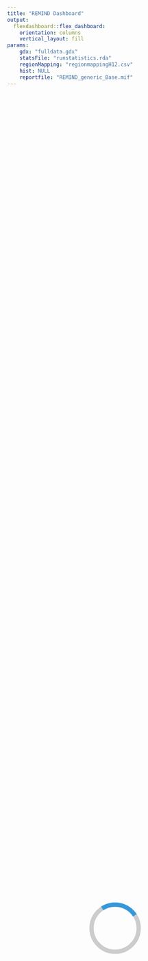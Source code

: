 ---
title: "REMIND Dashboard"
output: 
  flexdashboard::flex_dashboard:
    orientation: columns
    vertical_layout: fill
params:
    gdx: "fulldata.gdx"
    statsFile: "runstatistics.rda"
    regionMapping: "regionmappingH12.csv"
    hist: NULL
    reportfile: "REMIND_generic_Base.mif"    
---

<!-- #' @author Renato Rodrigues -->

<!-- loading screen -->
<div id="loader-wrapper">
  <div class="loader"></div>
</div>

<!--#### INITIALIZATION #### -->

```{r loading_libraries, include=FALSE}
  #loading required libraries
  #library(remind)
  library(knitr)
  library(flexdashboard)
```

```{r global_options, include=FALSE}
  # setting global R chunk options (https://yihui.name/knitr/options/#chunk_options)
  knitr::opts_chunk$set(dev='svg', fig.asp = 1 ) # fig.asp = default aspect ratio
```

```{r loading_diagnosis_charts, include=FALSE}
  # loading diagnosis results
  diag <- reportDiagnosis(gdx=gdx, statsFile=statsFile, chartType="plotly")
```

```{r loading_REMIND_charts, include=FALSE}
  #loading REMIND results and plots 
  out <- reportCharts(gdx=gdx, regionMapping=regionMapping, hist=hist, reportfile=reportfile, chartType="plotly")
```

```{r creating_info_tooltips, include=FALSE}
  #data frame with help tooltips
  # helpTooltip_df <- data.frame(
  #   title=c("Convergence Report","Carbon Price","CO2 Emissions per Sector","Main Greenhouse Gases Emissions","F-Gases","Kyoto Gases Emissions","Other Gases"),
  #   placement=c("right","right","top","right","right","left","left"))
  helpTooltip_df <- data.frame(
    title=c("Convergence Report","Execution time","Summary",
            "Carbon Price","CO2 Emissions per Sector","Kyoto Gases Emissions",
            "Total Primary Energy","Primary Energy Prices","Coal production","Gas production","Oil production","Uranium production","Biomass production",
            "Secondary Energy Prices","Total Secondary Energy","Electricity Secondary Energy","Liquids Secondary Energy","Gases Secondary Energy","Heat Secondary Energy","Solids Secondary Energy","Hydrogen Secondary Energy",
            "Final Energy Prices","Total Final Energy","Buildings Final Energy Prices","Buildings Final Energy","Transport Final Energy Prices","Transport Final Energy","Industry Final Energy Prices","Industry Final Energy"),
    placement=c("right","none","top",
                "none","right","left",
                "right","right","left","left","left","left","left",
                "right","right","right","right","right","left","top","top",
                "right","right","right","right","right","right","left","top"))
  legend <- c(diag$legend,out$legend)
```

```{r hidding_unused_region_menus, include=FALSE}
  #control region menus appearance
  showMenu <- list()
  for (region in names(out$data$regions))
    showMenu[[region]] <- TRUE

```


```{r loading_aesthetics, include=FALSE}
  #aesthetics
  aesthetics <- list(
    color = c(  "Iteration Limit" = "warning",
                # solver status
                "optimal"="success",
                "locally optimal"="success", #theme colors “primary”, “info”, “success”, “warning”, and “danger”
                "unbounded"="danger",
                "infeasible"="danger",
                "locally infeasible"="danger",
                "intermediate infeasible"="danger",
                "intermediate nonoptimal"="warning",
                # solving time
                "solvingTime"="primary"),
    icon  = c(  "Iteration Limit" = "glyphicon glyphicon-exclamation-sign", #fa-exclamation-triangle 
                # solver status
                "optimal"="glyphicon glyphicon-thumbs-up", #fa-thumbs-up
                "locally optimal"="glyphicon glyphicon-thumbs-up", #fa-thumbs-up
                "unbounded"="glyphicon glyphicon-exclamation-sign", #fa-exclamation-triangle
                "infeasible"="glyphicon glyphicon-exclamation-sign", #fa-exclamation-triangle
                "locally infeasible"="glyphicon glyphicon-exclamation-sign", #fa-exclamation-triangle
                "intermediate infeasible"="glyphicon glyphicon-exclamation-sign", #fa-exclamation-triangle
                "intermediate nonoptimal"="glyphicon glyphicon-exclamation-sign", #fa-exclamation-triangle
                # solving time
                "solvingTime"="glyphicon glyphicon-time")
    ) 
```

<!--#### START OF MENUS CODE #### -->

<!-- ## DIAGNOSIS ## -->

<!-- Main Diagnosis Menu -->


Diagnosis {data-orientation=rows data-icon="glyphicon glyphicon-stats"}
===================================== 

Side Navigation {.sidebar .sidebarDiagnosis data-width=60}
-------------------------------------

[](#diagnosis){class="glyphicon glyphicon-stats sidebar-button selected"}
[](#coupled-models-report){class="glyphicon glyphicon-link sidebar-button"}


Row 
-----------------------------------------------------------------------

### Iterations number {data-width=200}

```{r}
  valueBox(diag$summary$status, 
           caption=diag$summary$statusMessage, 
           color = aesthetics$color[[diag$summary$status]],
           icon = aesthetics$icon[[diag$summary$status]])
```

### Solving time {data-width=200}

```{r}
  valueBox(diag$data$runTime$formated,
           caption=paste0("The runtime was ", diag$data$runTime$longFormat), 
           color = aesthetics$color[["solvingTime"]],
           icon = aesthetics$icon[["solvingTime"]])
```

### Additional info {data-width=400}

Execution type = `r diag$data$runStatistics$config$gms$optimization`

Row {data-height=300}
-------------------------------------
   
### Convergence Report {.hasModal data-width=300 data-target=".surplusConvergence"}

```{r}
  diag$plotly$'Convergence Report' 
```


<div class="modal surplusConvergence plotlyModal" tabindex="-1" role="dialog">
  <div class="modal-dialog modal-dialog-centered modal-lg" role="document">
```{r}
  diag$plotly$surplusConvergence
```
  </div>
</div>


### {data-width=100} 

```{r}
# regions mapping
  out$maps$world
```

Row {data-height=400}
-------------------------------------
### Execution time

```{r fig.width = 12, fig.asp = .2}
  diag$plotly$'Execution time'
```

### Summary {.hasModal data-target=".iterationDetails"}

```{r fig.width = 12, fig.asp = .2}
  diag$plotly$'Summary'
```

<!--Iteration Details modal-->
<div class="modal iterationDetails plotlyModal" tabindex="-1" role="dialog">
  <div class="modal-dialog modal-dialog-centered modal-lg" role="document">
```{r}
  diag$plotly$iterationDetails
```
  </div>
</div>


<!-- Coupled Models Report -->

Coupled Models Report {data-orientation=rows .hidden data-icon="glyphicon glyphicon-link"}
===================================== 

Side Navigation {.sidebar .sidebarDiagnosis data-width=60}
-------------------------------------

[](#diagnosis){class="glyphicon glyphicon-stats sidebar-button"}
[](#coupled-models-report){class="glyphicon glyphicon-link sidebar-button selected"}


Row
-----------------------------------------------------------------------

### Electricity

### Transport

Row
-----------------------------------------------------------------------

### Air Polution

### Damages




<!-- ## EMISSIONS ## -->

<!-- Global emissions menu -->

Emissions {data-orientation=columns data-icon="glyphicon glyphicon-cloud"}
===================================== 

Side Navigation {.sidebar .sidebarEmissions data-width=60}
-------------------------------------

[](#emissions){class="ico-GLO selected sidebar-button"}
[](#emissions---regional){class="ico-regions sidebar-button"}
```{r, results='asis'}
  if (!is.null(showMenu$EUR))
    cat('\n[](#emissions---eur){class="ico-EUR sidebar-button"}')
  if (!is.null(showMenu$NEU))
    cat('\n[](#emissions---neu){class="ico-NEU sidebar-button"}')
```

Column {data-width=600}
-------------------------------------

### Carbon Price

```{r}
  out$plotly$emissions$'Carbon Price'$world
```   
 
### CO2 Emissions per Sector

```{r}
  out$plotly$emissions$'CO2 Emissions per Sector'$world
```   


Column {data-width=300} 
-------------------------------------

### Main Greenhouse Gases Emissions

```{r}
  out$plotly$emissions$'Main Greenhouse Gases Emissions'$world
```   

### F-Gases

```{r}
  out$plotly$emissions$'F-Gases'$world
```   

Column {data-width=300}  
-------------------------------------


### Kyoto Gases Emissions {data-height=200}

```{r}
  out$plotly$emissions$'Kyoto Gases Emissions'$world
```   

### Other Gases {data-height=400}

```{r}
  out$plotly$emissions$'Other Gases'$world
```   


<!--#### REGIONAL EMISSIONS MENU #### -->

Emissions - Regional {data-orientation=columns .hidden data-icon="glyphicon glyphicon-th"}
===================================== 

Side Navigation {.sidebar .sidebarEmissions data-width=60}
-------------------------------------

[](#emissions){class="ico-GLO sidebar-button"}
[](#emissions---regional){class="ico-regions sidebar-button selected"}
```{r, results='asis'}
  if (!is.null(showMenu$EUR))
    cat('\n[](#emissions---eur){class="ico-EUR sidebar-button"}')
  if (!is.null(showMenu$NEU))
    cat('\n[](#emissions---neu){class="ico-NEU sidebar-button"}')
```

Column {data-width=600}
-------------------------------------

### Carbon Price

```{r}
  out$plotly$emissions$'Carbon Price'$regions
```   
 
### CO2 Emissions per Sector

```{r}
  out$plotly$emissions$'CO2 Emissions per Sector'$regions
```   


Column {data-width=300} 
-------------------------------------

### Main Greenhouse Gases Emissions

```{r}
  out$plotly$emissions$'Main Greenhouse Gases Emissions'$regions
```   

### F-Gases

```{r}
  out$plotly$emissions$'F-Gases'$regions
```   

Column {data-width=300}  
-------------------------------------


### Kyoto Gases Emissions {data-height=200}

```{r}
  out$plotly$emissions$'Kyoto Gases Emissions'$regions
```   

### Other Gases {data-height=400}

```{r}
  out$plotly$emissions$'Other Gases'$regions
```   



<!--#### REGIONAL EMISSIONS MENU #### -->

Emissions - EUR {data-orientation=columns .hidden data-icon="glyphicon glyphicon-th"}
===================================== 

Side Navigation {.sidebar .sidebarEmissions data-width=60}
-------------------------------------

[](#emissions){class="ico-GLO sidebar-button"}
[](#emissions---regional){class="ico-regions sidebar-button"}
```{r, results='asis'}
  if (!is.null(showMenu$EUR))
    cat('\n[](#emissions---eur){class="ico-EUR sidebar-button selected"}')
  if (!is.null(showMenu$NEU))
    cat('\n[](#emissions---neu){class="ico-NEU sidebar-button"}')
```

Column {data-width=600}
-------------------------------------

### Carbon Price

```{r}
  out$plotly$emissions$'Carbon Price'$EUR
```   
 
### CO2 Emissions per Sector

```{r}
  out$plotly$emissions$'CO2 Emissions per Sector'$EUR
```   


Column {data-width=300} 
-------------------------------------

### Main Greenhouse Gases Emissions

```{r}
  out$plotly$emissions$'Main Greenhouse Gases Emissions'$EUR
```   

### F-Gases

```{r}
  out$plotly$emissions$'F-Gases'$EUR
```   

Column {data-width=300}  
-------------------------------------


### Kyoto Gases Emissions {data-height=200}

```{r}
  out$plotly$emissions$'Kyoto Gases Emissions'$EUR
```   

### Other Gases {data-height=400}

```{r}
  out$plotly$emissions$'Other Gases'$EUR
```   


Emissions - NEU {data-orientation=columns .hidden data-icon="glyphicon glyphicon-th"}
===================================== 

Side Navigation {.sidebar .sidebarEmissions data-width=60}
-------------------------------------

[](#emissions){class="ico-GLO sidebar-button"}
[](#emissions---regional){class="ico-regions sidebar-button"}
```{r, results='asis'}
  if (!is.null(showMenu$EUR))
    cat('\n[](#emissions---eur){class="ico-EUR sidebar-button"}')
  if (!is.null(showMenu$NEU))
    cat('\n[](#emissions---neu){class="ico-NEU sidebar-button selected"}')
```

Column {data-width=600}
-------------------------------------

### Carbon Price

```{r}
  out$plotly$emissions$'Carbon Price'$NEU
```   
 
### CO2 Emissions per Sector

```{r}
  out$plotly$emissions$'CO2 Emissions per Sector'$NEU
```   


Column {data-width=300} 
-------------------------------------

### Main Greenhouse Gases Emissions

```{r}
  out$plotly$emissions$'Main Greenhouse Gases Emissions'$NEU
```   

### F-Gases

```{r}
  out$plotly$emissions$'F-Gases'$NEU
```   

Column {data-width=300}  
-------------------------------------


### Kyoto Gases Emissions {data-height=200}

```{r}
  out$plotly$emissions$'Kyoto Gases Emissions'$NEU
```   

### Other Gases {data-height=400}

```{r}
  out$plotly$emissions$'Other Gases'$NEU
```   



<!-- ## PRIMARY ENERGY MENU ## -->

<!-- Global primary energy menu -->

Primary Energy {data-orientation=columns}
===================================== 

Side Navigation {.sidebar .sidebarPrimaryEnergy data-width=60}
-------------------------------------

[](#primary-energy){class="ico-GLO sidebar-button selected"}
[](#primary-energy---regional){class="ico-regions sidebar-button"}
```{r, results='asis'}
  if (!is.null(showMenu$EUR))
    cat('\n[](#primary-energy---eur){class="ico-EUR sidebar-button"}')
  if (!is.null(showMenu$NEU))
    cat('\n[](#primary-energy---neu){class="ico-NEU sidebar-button"}')
```


Column {data-width=600} 
-------------------------------------

### Primary Energy Prices

```{r}
  out$plotly$PE$'Primary Energy Prices'$world
```   

 
### Total Primary Energy

```{r}
  out$plotly$PE$'Total Primary Energy'$world$abs
  out$plotly$PE$'Total Primary Energy'$world$perc
  out$plotly$PE$'Total Primary Energy'$world$percapita
```   

Column {data-width=300}  
-------------------------------------

### Coal production
```{r}
  out$plotly$PE$'Coal production'$world
```   

### Gas production
```{r}
  out$plotly$PE$'Gas production'$world
```   

Column {data-width=300}  
-------------------------------------

### Oil production
```{r}
  out$plotly$PE$'Oil production'$world
```   

### Uranium production
```{r}
  out$plotly$PE$'Uranium production'$world
```   

### Biomass production
```{r}
  out$plotly$PE$'Biomass production'$world
```   

<!-- Regional primary energy menu -->

Primary Energy - Regional {data-orientation=columns .hidden data-icon="glyphicon glyphicon-th"}
===================================== 

Side Navigation {.sidebar .sidebarPrimaryEnergy data-width=60}
-------------------------------------

[](#primary-energy){class="ico-GLO sidebar-button"}
[](#primary-energy---regional){class="ico-regions sidebar-button selected"}
```{r, results='asis'}
  if (!is.null(showMenu$EUR))
    cat('\n[](#primary-energy---eur){class="ico-EUR sidebar-button"}')
  if (!is.null(showMenu$NEU))
    cat('\n[](#primary-energy---neu){class="ico-NEU sidebar-button"}')
```

<!-- it does not make sense to have primary energy per region prices as they are equal to the global levels-->

Column {data-width=600}  
-------------------------------------

### Total Primary Energy

```{r}
  out$plotly$PE$'Total Primary Energy'$regions$abs
  out$plotly$PE$'Total Primary Energy'$regions$perc
  out$plotly$PE$'Total Primary Energy'$regions$percapita
```   

Column {data-width=300}  
-------------------------------------

### Coal production
```{r}
  out$plotly$PE$'Coal production'$regions
```   

### Gas production
```{r}
  out$plotly$PE$'Gas production'$regions
```   

Column {data-width=300}  
-------------------------------------

### Oil production
```{r}
  out$plotly$PE$'Oil production'$regions
```   

### Uranium production
```{r}
  out$plotly$PE$'Uranium production'$regions
```   

### Biomass production
```{r}
  out$plotly$PE$'Biomass production'$regions
```   


<!-- European primary energy menu -->

Primary Energy - EUR {data-orientation=columns .hidden data-icon="glyphicon glyphicon-th"}
===================================== 

Side Navigation {.sidebar .sidebarPrimaryEnergy data-width=60}
-------------------------------------

[](#primary-energy){class="ico-GLO sidebar-button"}
[](#primary-energy---regional){class="ico-regions sidebar-button"}
```{r, results='asis'}
  if (!is.null(showMenu$EUR))
    cat('\n[](#primary-energy---eur){class="ico-EUR sidebar-button selected"}')
  if (!is.null(showMenu$NEU))
    cat('\n[](#primary-energy---neu){class="ico-NEU sidebar-button"}')
```

<!-- it does not make sense to have primary energy per region prices as they are equal to the global levels-->

Column {data-width=600}  
-------------------------------------

### Total Primary Energy

```{r}
  out$plotly$PE$'Total Primary Energy'$EUR$abs
  out$plotly$PE$'Total Primary Energy'$EUR$perc
  out$plotly$PE$'Total Primary Energy'$EUR$percapita
```   

Column {data-width=300}  
-------------------------------------

### Coal production
```{r}
  out$plotly$PE$'Coal production'$EUR
```   

### Gas production
```{r}
  out$plotly$PE$'Gas production'$EUR
```   

Column {data-width=300}  
-------------------------------------

### Oil production
```{r}
  out$plotly$PE$'Oil production'$EUR
```   

### Uranium production
```{r}
  out$plotly$PE$'Uranium production'$EUR
```   

### Biomass production
```{r}
  out$plotly$PE$'Biomass production'$EUR
```   

<!-- NEU primary energy menu -->

Primary Energy - NEU {data-orientation=columns .hidden data-icon="glyphicon glyphicon-th"}
===================================== 

Side Navigation {.sidebar .sidebarPrimaryEnergy data-width=60}
-------------------------------------

[](#primary-energy){class="ico-GLO sidebar-button"}
[](#primary-energy---regional){class="ico-regions sidebar-button"}
```{r, results='asis'}
  if (!is.null(showMenu$EUR))
    cat('\n[](#primary-energy---eur){class="ico-EUR sidebar-button"}')
  if (!is.null(showMenu$NEU))
    cat('\n[](#primary-energy---neu){class="ico-NEU sidebar-button selected"}')
```

<!-- it does not make sense to have primary energy per region prices as they are equal to the global levels-->

Column {data-width=600}  
-------------------------------------

### Total Primary Energy

```{r}
  out$plotly$PE$'Total Primary Energy'$NEU$abs
  out$plotly$PE$'Total Primary Energy'$NEU$perc
  out$plotly$PE$'Total Primary Energy'$NEU$percapita
```   

Column {data-width=300}  
-------------------------------------

### Coal production
```{r}
  out$plotly$PE$'Coal production'$NEU
```   

### Gas production
```{r}
  out$plotly$PE$'Gas production'$NEU
```   

Column {data-width=300}  
-------------------------------------

### Oil production
```{r}
  out$plotly$PE$'Oil production'$NEU
```   

### Uranium production
```{r}
  out$plotly$PE$'Uranium production'$NEU
```   

### Biomass production
```{r}
  out$plotly$PE$'Biomass production'$NEU
```   


<!-- ## SECONDARY ENERGY MENU ## -->

<!-- Global secondary energy menu -->

Secondary Energy {data-orientation=columns}
===================================== 

Side Navigation {.sidebar .sidebarSecondaryEnergy data-width=60}
-------------------------------------

[](#secondary-energy){class="ico-GLO sidebar-button selected"}
[](#secondary-energy---regional){class="ico-regions sidebar-button"}
```{r, results='asis'}
  if (!is.null(showMenu$EUR))
    cat('\n[](#secondary-energy---eur){class="ico-EUR sidebar-button"}')
  if (!is.null(showMenu$NEU))
    cat('\n[](#secondary-energy---neu){class="ico-NEU sidebar-button"}')
```

Column {data-width=600}
-------------------------------------

### Secondary Energy Prices

```{r}
  out$plotly$SE$'Secondary Energy Prices'$world
```   

 
### Total Secondary Energy

```{r}
  out$plotly$SE$'Total Secondary Energy'$world
```   


 Column {data-width=300}
-------------------------------------

### Electricity Secondary Energy

```{r}
  out$plotly$SE$'Electricity Secondary Energy'$world
```   


### Liquids Secondary Energy

```{r}
  out$plotly$SE$'Liquids Secondary Energy'$world
```   


### Gases Secondary Energy

```{r}
  out$plotly$SE$'Gases Secondary Energy'$world
```   



 Column {data-width=300}
-------------------------------------

### Heat Secondary Energy

```{r}
  out$plotly$SE$'Heat Secondary Energy'$world
```   

 
### Solids Secondary Energy

```{r}
  out$plotly$SE$'Solids Secondary Energy'$world
```   


### Hydrogen Secondary Energy

```{r}
  out$plotly$SE$'Hydrogen Secondary Energy'$world
```   


<!-- Regional secondary energy menu -->
 
Secondary Energy - Regional {data-orientation=columns .hidden data-icon="glyphicon glyphicon-th"}
===================================== 

Side Navigation {.sidebar .sidebarSecondaryEnergy data-width=60}
-------------------------------------

[](#secondary-energy){class="ico-GLO sidebar-button"}
[](#secondary-energy---regional){class="ico-regions sidebar-button selected"}
```{r, results='asis'}
  if (!is.null(showMenu$EUR))
    cat('\n[](#secondary-energy---eur){class="ico-EUR sidebar-button"}')
  if (!is.null(showMenu$NEU))
    cat('\n[](#secondary-energy---neu){class="ico-NEU sidebar-button"}')
```


Column {data-width=600}
-------------------------------------

###  Secondary Energy Prices

```{r}
  out$plotly$SE$'Secondary Energy Prices'$regions
```   
 
### Total Secondary Energy

```{r}
  out$plotly$SE$'Total Secondary Energy'$regions
```   


 Column {data-width=300}
-------------------------------------

### Electricity Secondary Energy

```{r}
  out$plotly$SE$'Electricity Secondary Energy'$regions
```   


### Liquids Secondary Energy

```{r}
  out$plotly$SE$'Liquids Secondary Energy'$regions
```   

### Gases Secondary Energy

```{r}
  out$plotly$SE$'Gases Secondary Energy'$regions
```   



 Column {data-width=300}
-------------------------------------

### Heat Secondary Energy

```{r}
  out$plotly$SE$'Heat Secondary Energy'$regions
```   

 
### Solids Secondary Energy

```{r}
  out$plotly$SE$'Solids Secondary Energy'$regions
```   


### Hydrogen Secondary Energy

```{r}
  out$plotly$SE$'Hydrogen Secondary Energy'$regions
```   



<!-- European secondary energy menu -->

Secondary Energy - EUR {data-orientation=columns .hidden data-icon="glyphicon glyphicon-th"}
===================================== 

Side Navigation {.sidebar .sidebarSecondaryEnergy data-width=60}
-------------------------------------

[](#secondary-energy){class="ico-GLO sidebar-button"}
[](#secondary-energy---regional){class="ico-regions sidebar-button"}
```{r, results='asis'}
  if (!is.null(showMenu$EUR))
    cat('\n[](#secondary-energy---eur){class="ico-EUR sidebar-button selected"}')
  if (!is.null(showMenu$NEU))
    cat('\n[](#secondary-energy---neu){class="ico-NEU sidebar-button"}')
```


Column {data-width=600}
-------------------------------------

###  Secondary Energy Prices

```{r}
  out$plotly$SE$'Secondary Energy Prices'$EUR
```   
 
### Total Secondary Energy

```{r}
  out$plotly$SE$'Total Secondary Energy'$EUR
```   


 Column {data-width=300}
-------------------------------------

### Electricity Secondary Energy

```{r}
  out$plotly$SE$'Electricity Secondary Energy'$EUR
```   

### Liquids Secondary Energy

```{r}
  out$plotly$SE$'Liquids Secondary Energy'$EUR
```   


### Gases Secondary Energy

```{r}
  out$plotly$SE$'Gases Secondary Energy'$EUR
```   




 Column {data-width=300}
-------------------------------------

### Heat Secondary Energy

```{r}
  out$plotly$SE$'Heat Secondary Energy'$EUR
```   

 
### Solids Secondary Energy

```{r}
  out$plotly$SE$'Solids Secondary Energy'$EUR
```   


### Hydrogen Secondary Energy

```{r}
  out$plotly$SE$'Hydrogen Secondary Energy'$EUR
```   



<!-- NEU secondary energy menu -->

Secondary Energy - NEU {data-orientation=columns .hidden data-icon="glyphicon glyphicon-th"}
===================================== 

Side Navigation {.sidebar .sidebarSecondaryEnergy data-width=60}
-------------------------------------

[](#secondary-energy){class="ico-GLO sidebar-button"}
[](#secondary-energy---regional){class="ico-regions sidebar-button"}
```{r, results='asis'}
  if (!is.null(showMenu$EUR))
    cat('\n[](#secondary-energy---eur){class="ico-EUR sidebar-button"}')
  if (!is.null(showMenu$NEU))
    cat('\n[](#secondary-energy---neu){class="ico-NEU sidebar-button selected"}')
```


Column {data-width=600}
-------------------------------------

###  Secondary Energy Prices

```{r}
  out$plotly$SE$'Secondary Energy Prices'$NEU
```   
 
### Total Secondary Energy

```{r}
  out$plotly$SE$'Total Secondary Energy'$NEU
```   


 Column {data-width=300}
-------------------------------------

### Electricity Secondary Energy

```{r}
  out$plotly$SE$'Electricity Secondary Energy'$NEU
```   

### Liquids Secondary Energy

```{r}
  out$plotly$SE$'Liquids Secondary Energy'$NEU
```   


### Gases Secondary Energy

```{r}
  out$plotly$SE$'Gases Secondary Energy'$NEU
```   




 Column {data-width=300}
-------------------------------------

### Heat Secondary Energy

```{r}
  out$plotly$SE$'Heat Secondary Energy'$NEU
```   

 
### Solids Secondary Energy

```{r}
  out$plotly$SE$'Solids Secondary Energy'$NEU
```   


### Hydrogen Secondary Energy

```{r}
  out$plotly$SE$'Hydrogen Secondary Energy'$NEU
```   




<!-- ## FINAL ENERGY ## -->

<!-- Global final energy menu -->

Final Energy {data-orientation=columns}
===================================== 

Side Navigation {.sidebar .sidebarFinalEnergy data-width=60}
-------------------------------------

[](#final-energy){class="ico-GLO sidebar-button selected"}
[](#final-energy---regional){class="ico-regions sidebar-button"}
```{r, results='asis'}
  if (!is.null(showMenu$EUR))
    cat('\n[](#final-energy---eur){class="ico-EUR sidebar-button"}')
  if (!is.null(showMenu$NEU))
    cat('\n[](#final-energy---neu){class="ico-NEU sidebar-button"}')
```


Column
-------------------------------------

### Final Energy Prices

```{r}
  out$plotly$FE$'Final Energy Prices'$world
```   

### Total Final Energy

```{r}
  out$plotly$FE$'Total Final Energy'$world
```   


Column
-------------------------------------

### Buildings Final Energy Prices

```{r}
  out$plotly$FE$'Buildings Final Energy Prices'$world
``` 

### Buildings Final Energy

```{r}
  out$plotly$FE$'Buildings Final Energy'$world
```   

Column
-------------------------------------

### Transport Final Energy Prices

```{r}
  out$plotly$FE$'Transport Final Energy Prices'$world
``` 

### Transport Final Energy

```{r}
  out$plotly$FE$'Transport Final Energy'$world
```   


Column
-------------------------------------

### Industry Final Energy Prices

```{r}
  out$plotly$FE$'Industry Final Energy Prices'$world
``` 

### Industry Final Energy

```{r}
  out$plotly$FE$'Industry Final Energy'$world
```   


<!-- Regional final energy menu -->

Final Energy - Regional {data-orientation=columns .hidden data-icon="glyphicon glyphicon-th"}
===================================== 

Side Navigation {.sidebar .sidebarFinalEnergy data-width=60}
-------------------------------------

[](#final-energy){class="ico-GLO sidebar-button"}
[](#final-energy---regional){class="ico-regions sidebar-button selected"}
```{r, results='asis'}
  if (!is.null(showMenu$EUR))
    cat('\n[](#final-energy---eur){class="ico-EUR sidebar-button"}')
  if (!is.null(showMenu$NEU))
    cat('\n[](#final-energy---neu){class="ico-NEU sidebar-button"}')
```


Column
-------------------------------------

### Final Energy Prices

```{r}
  out$plotly$FE$'Final Energy Prices'$regions
```   

### Total Final Energy

```{r}
  out$plotly$FE$'Total Final Energy'$regions
```   

Column
-------------------------------------

### Buildings Final Energy Prices

```{r}
  out$plotly$FE$'Buildings Final Energy Prices'$regions
``` 

### Buildings Final Energy

```{r}
  out$plotly$FE$'Buildings Final Energy'$regions
```   


Column
-------------------------------------

### Transport Final Energy Prices

```{r}
  out$plotly$FE$'Transport Final Energy Prices'$regions
``` 

### Transport Final Energy

```{r}
  out$plotly$FE$'Transport Final Energy'$regions
```   

Column
-------------------------------------

### Industry Final Energy Prices

```{r}
  out$plotly$FE$'Industry Final Energy Prices'$regions
``` 
 
### Industry Final Energy

```{r}
  out$plotly$FE$'Industry Final Energy'$regions
```   



<!-- European final energy menu -->

Final Energy - EUR {data-orientation=columns .hidden data-icon="glyphicon glyphicon-th"}
===================================== 

Side Navigation {.sidebar .sidebarFinalEnergy data-width=60}
-------------------------------------

[](#final-energy){class="ico-GLO sidebar-button"}
[](#final-energy---regional){class="ico-regions sidebar-button"}
```{r, results='asis'}
  if (!is.null(showMenu$EUR))
    cat('\n[](#final-energy---eur){class="ico-EUR sidebar-button selected"}')
  if (!is.null(showMenu$NEU))
    cat('\n[](#final-energy---neu){class="ico-NEU sidebar-button"}')
```

Column
-------------------------------------

### Final Energy Prices

```{r}
  out$plotly$FE$'Final Energy Prices'$EUR
```   

### Total Final Energy

```{r}
  out$plotly$FE$'Total Final Energy'$EUR
```   

Column
-------------------------------------

### Buildings Final Energy Prices

```{r}
  out$plotly$FE$'Buildings Final Energy Prices'$EUR
``` 

### Buildings Final Energy

```{r}
  out$plotly$FE$'Buildings Final Energy'$EUR
```   


Column
-------------------------------------

### Transport Final Energy Prices

```{r}
  out$plotly$FE$'Transport Final Energy Prices'$EUR
``` 

### Transport Final Energy

```{r}
  out$plotly$FE$'Transport Final Energy'$EUR
```   

Column
-------------------------------------

### Industry Final Energy Prices

```{r}
  out$plotly$FE$'Industry Final Energy Prices'$EUR
``` 
 
### Industry Final Energy

```{r}
  out$plotly$FE$'Industry Final Energy'$EUR
```   

<!-- NEU final energy menu -->

Final Energy - NEU {data-orientation=columns .hidden data-icon="glyphicon glyphicon-th"}
===================================== 

Side Navigation {.sidebar .sidebarFinalEnergy data-width=60}
-------------------------------------

[](#final-energy){class="ico-GLO sidebar-button"}
[](#final-energy---regional){class="ico-regions sidebar-button"}
```{r, results='asis'}
  if (!is.null(showMenu$EUR))
    cat('\n[](#final-energy---eur){class="ico-EUR sidebar-button"}')
  if (!is.null(showMenu$NEU))
    cat('\n[](#final-energy---neu){class="ico-NEU sidebar-button selected"}')
```

Column
-------------------------------------

### Final Energy Prices

```{r}
  out$plotly$FE$'Final Energy Prices'$NEU
```   

### Total Final Energy

```{r}
  out$plotly$FE$'Total Final Energy'$NEU
```   

Column
-------------------------------------

### Buildings Final Energy Prices

```{r}
  out$plotly$FE$'Buildings Final Energy Prices'$NEU
``` 

### Buildings Final Energy

```{r}
  out$plotly$FE$'Buildings Final Energy'$NEU
```   


Column
-------------------------------------

### Transport Final Energy Prices

```{r}
  out$plotly$FE$'Transport Final Energy Prices'$NEU
``` 

### Transport Final Energy

```{r}
  out$plotly$FE$'Transport Final Energy'$NEU
```   

Column
-------------------------------------

### Industry Final Energy Prices

```{r}
  out$plotly$FE$'Industry Final Energy Prices'$NEU
``` 
 
### Industry Final Energy

```{r}
  out$plotly$FE$'Industry Final Energy'$NEU
```   


<!-- #### additional html, js and CSS #### -->

<!-- js -->

<script type="text/javascript">
  var is_chrome = (typeof window.chrome === "object" && navigator.appVersion.indexOf('Edge') === -1);
</script>

<!-- Adding js function to add "memory" to the nav bar navigation   -->
```{r}
navBarMemory = function(topMenuLabel, sideBarClass){
  result = ""
  result = paste0(result,"<script type='text/javascript'>\n");
  result = paste0(result,"$(document).ready(function () {\n");
  result = paste0(result,"	$(\"",sideBarClass," a\").click(function(){\n");
  result = paste0(result,"	console.log($(this).attr('href'));\n");  
  result = paste0(result,"	console.log($(\".nav.navbar-nav.navbar-left a:contains('",topMenuLabel,"')\").attr('href'));\n"); 
  result = paste0(result,"	  $(\".nav.navbar-nav.navbar-left a:contains('",topMenuLabel,"')\").attr('href', $(this).attr('href'));\n");
  result = paste0(result,"	  if(!is_chrome){\n");
  result = paste0(result,"	    window.FlexDashboardUtils.showPage($(this).attr('href'));\n");
  result = paste0(result,"	  }\n"); 
  result = paste0(result,"	})\n");
  result = paste0(result,"})\n");
  result = paste0(result,"</script>");
  return(result)
}
```

```{r, results='asis'}
  cat(navBarMemory("Diagnosis",".sidebarDiagnosis"))
  cat(navBarMemory("Emissions",".sidebarEmissions"))
  cat(navBarMemory("Primary Energy",".sidebarPrimaryEnergy"))
  cat(navBarMemory("Secondary Energy",".sidebarSecondaryEnergy"))
  cat(navBarMemory("Final Energy",".sidebarFinalEnergy"))
```


<!-- Adding units-->
```{r}
# function to add html element with unit information
unitDiv = function(tooltipdf){
  title <- as.character(tooltipdf$title) 
  if (!(is.null(legend[[title]]$units))){
    unit <- as.vector(NULL)
    for(i in 1:length(legend[[title]]$units)) 
      unit <- c(unit,paste0("data-unit-", i-1, "=\"", legend[[title]]$units[i], "\""))
    unit <- paste(as.vector(unit),collapse=" ")
    result = ""
    result = paste0(result,"<script type='text/javascript'>\n");
    result = paste0(result,"$(window).load(function () {\n");
    result = paste0(result,"  $('.chart-title').filter(function() { return $(this).clone().children().remove().end().text() == '", title, "' }).each(function(){\n");
    result = paste0(result,"  	$(this).append('<i class=\"units\" ", unit, ">",legend[[title]]$units[1],"</i>');\n");
    result = paste0(result,"	})\n");
    result = paste0(result,"})\n");
    result = paste0(result,"</script>");
    return(result)
  }
}
```


<!-- Adding information tooltip to chart titlebar -->
```{r}
# function to add tooltips
helpTooltip = function(tooltipdf){
  
  title <- as.character(tooltipdf$title) 
  placement <- as.character(tooltipdf$placement) 
  
  contents <- gsub('\n', '',gsub('"', '&quot;',paste0('
<div class="tooltipContainer">
  <div class="tooltipDescription">',
    legend[[title]]$description,'
  </div>
  <div class="legendContainer">
  	<table class="legendTable">
  		<tbody>
  			<tr>',
	      do.call(paste,lapply(names(legend[[title]]$contents),function(x){
        paste0('<tr><td>',
          ifelse(is.null(legend[[title]]$contents[[x]]$linetype),
                  paste0('<div class="square"><div class="circle" style="background-color:',legend[[title]]$contents[[x]]$fill,';"></div></div>'),
  				        paste0('<div class="line" style="border-color:',legend[[title]]$contents[[x]]$fill,'; border-style: ',legend[[title]]$contents[[x]]$linetype,';"></div>')
  				        ),'
            </td><td class="legendText">',x,'</td></tr>'
           )
  	    })),'
  		</tbody>
  	</table>
  </div>
</div>')))
  
  result = ""
  result = paste0(result,"<script type='text/javascript'>\n");
  result = paste0(result,"$(window).load(function () {\n");
  result = paste0(result,"  $('.chart-title').filter(function() { return $(this).clone().children().remove().end().text() == '", title, "' }).each(function(){\n");
  if(!(placement == "none"))
    result = paste0(result,"  	$(this).append('<i class=\"glyphicon glyphicon-info-sign infoIcon\" data-toggle=\"tooltip\" data-html=\"true\" data-placement=\"right\" title=\"",contents,"\"></i>');\n");
  result = paste0(result,"  	$(this).find('[data-toggle=\"tooltip\"]').tooltip({ placement:'",placement,"'});\n");
  result = paste0(result,"	})\n");
  result = paste0(result,"})\n");
  result = paste0(result,"</script>");

  return(result)
}
```


<!-- creating expand and modal icons -->
<script type="text/javascript">

$(window).load(function () {

  $(".chart-title:not(:empty)").each(function(){
    $(this).append('<i class="glyphicon glyphicon-resize-full expand" style="float:right; margin: 0 5px;" data-toggle="tooltip" data-html="true" data-placement="bottom" title="Click to expand/contract chart"></i>');
    $(this).find('[data-toggle="tooltip"]').tooltip({ placement:'bottom'});
  })
  
  $(".expand").click(function() {
    expandDiv = $(this).parents(".chart-wrapper");
    // charts to hide/display
    siblings = $(expandDiv).siblings(".chart-wrapper");
    otherRowsorColumns = $(expandDiv).parents(".dashboard-row,.dashboard-column").siblings(".dashboard-row,.dashboard-column");
    otherDivs = siblings.add(otherRowsorColumns);
    //hiding or displaying other charts
    $(otherDivs).toggleClass("hideChart");
    //changing tooltip position 
    infoDiv = $(this).siblings(".infoIcon");
    if (typeof infoDiv.get(0) !== 'undefined'){
      if (typeof $(infoDiv).attr('restorePlacement') === 'undefined'){
        $(infoDiv).data('bs.tooltip').options.placement = 'left';
        $(infoDiv).attr('restorePlacement',$(infoDiv).attr('data-placement'));
      } else {
        $(infoDiv).data('bs.tooltip').options.placement = $(infoDiv).attr('restorePlacement');
        $(infoDiv).removeAttr('restorePlacement');
      }
    }
    //expanding selected chart
    $(expandDiv).find('.expand').toggleClass('glyphicon-resize-full glyphicon-resize-small')
    chartDiv = $(expandDiv).find("div.plotly.html-widget");
    widthElem = $(chartDiv).width();
    heightElem = $(chartDiv).height();
    $(chartDiv).each(function(){Plotly.relayout(this,{width: widthElem, height:heightElem});})
  });
  
  //add modal
  $(".hasModal").each(function(){
    modalTarget = $(this).attr('data-target');
    //add bootstrap modal definition
    $(this).find(".chart-stage").each(function(){
      $(this).attr('data-toggle','modal');
      $(this).attr('data-target',modalTarget);
    })
    //add modal icon to chart title
    $(this).find(".chart-title").each(function(){
      $(this).append('<i class="glyphicon glyphicon-fullscreen modalIcon" data-toggle="tooltip" data-html="true" data-placement="bottom" title="Click over chart for more details"></i>');
      $(this).find('[data-toggle="tooltip"]').tooltip({ placement:'bottom'});
    })
  })
  
   // force plotly modal to use the entire container
  $(".plotlyModal").on('shown.bs.modal', function () {
     idDiv = '#' + $(this).find("div.plotly.html-widget").attr("id")
     widthElem = $(idDiv).width()
     heightElem = $(idDiv).height()
     Plotly.relayout($(idDiv).get(0),{width: widthElem, height:heightElem})
  })

})  

</script>

<!-- creating information tooltip -->
```{r, results='asis'}
for(i in 1:nrow(helpTooltip_df)){
  cat(helpTooltip(helpTooltip_df[i,]))
}
```


<!-- creating charts slider -->
<script type="text/javascript">

$(window).load(function () {

  //add slider to select chart to display 
  var $altCharts = $("div.chart-stage.chart-stage-flex").filter(function( index ) { return $( "div.plotly.html-widget", this ).length - $( ".modal-dialog", this ).length >= 2; });
  
  $altCharts.each( function(index){ 
    $(this).siblings(".chart-title").append("<div class=\'select_chart\'><div class=\'toggle_radio\'><input type=\'radio\' checked class=\'toggle_option first_toggle\' id=\'first_toggle_" + index  + "\' data-chart=\'0\' name=\'toggle_option_" + index  + "\'><input type=\'radio\' class=\'toggle_option second_toggle\' id=\'second_toggle_" + index  + "\' data-chart=\'1\' name=\'toggle_option_" + index  + "\'><input type=\'radio\' class=\'toggle_option third_toggle\' id=\'third_toggle_" + index  + "\' data-chart=\'2\' name=\'toggle_option_" + index  + "\'><div class=\'toggle_option_slider\'></div><label class=\'unselectable\' for=\'first_toggle_" + index  + "\' data-toggle=\'tooltip\' data-html=\'true\' data-placement=\'bottom\' title=\'change to absolute chart\'>abs.</label><label class=\'unselectable\' for=\'second_toggle_" + index  + "\' data-toggle=\'tooltip\' data-html=\'true\' data-placement=\'bottom\' title=\'change to percentage chart\'>%</label><label class=\'unselectable\' for=\'third_toggle_" + index  + "\' data-toggle=\'tooltip\' data-html=\'true\' data-placement=\'bottom\' title=\'change to per-capita chart\'><i class=\'glyphicon glyphicon-user\'></i></label></div></div>");
    $(this).siblings(".chart-title").find('[data-toggle="tooltip"]').tooltip({ placement:'bottom'});
  });
  
  $('input[type="radio"]').on('change', function() {
    activeChart = $(this).data('chart');
    $activeUnit = $(this).closest(".chart-title").children(".units");
    $charts = $(this).closest("div.chart-wrapper.chart-wrapper-flex").find("div.plotly.html-widget");
      for (i = 0; i < $charts.length; i++){ 
        if(activeChart == i){
          Plotly.relayout($charts.eq(i).get(0),{width: $charts.eq(i).width(), height:$charts.eq(i).height()});
          $charts.eq(i).removeClass("hideChart");
          $activeUnit.text($activeUnit.data("unit-" + i))
        } else {
          $charts.eq(i).addClass("hideChart");
        }
      }
  })

  // preloading finished 
  $('#loader-wrapper').fadeOut('slow',function(){$(this).remove();});
  
})  

</script>


<!-- creating unit text -->
```{r, results='asis'}
for(i in 1:nrow(helpTooltip_df)){
  cat(unitDiv(helpTooltip_df[i,]))
}
```


<!-- hiffing loader -->
<script type="text/javascript">
$(window).load(function () {
  // preloading finished 
  $('#loader-wrapper').fadeOut('slow',function(){$(this).remove();});
})
</script>


<!-- CSS -->

<style type="text/css">

  *{
    margin:0px;
    padding:0px;
  }
  
  .tooltip-inner {
    max-width: 100%;
    text-align:left;
  }
  
	.sidebar-button {  /* sidebar size  */
		display: inline-block;
		font-size: 40px;
		height: 80px;
		padding-top: 20px
	}
	.sidebar-button, .sidebar-button:hover {
		text-decoration: none;
	}
	.sidebar-button.selected, .sidebar-button.selected:hover {
    opacity: 1;
    /*color: #2780e3;*/
  }
  .sidebar-button {
    opacity: 0.4;
    /*color: #83b4ea;*/
  }
  .sidebar-button:hover {
    opacity: 0.3;
    /*color: white;*/
  }

	.trace { /* force plotly area style  */
		/*opacity: 0.7 !important;*/
	}
	.js-line { /* force plotly line style  */
		/*stroke-width: 2 !important;*/
		/*opacity: 0.7 !important;*/
	}
	.point { /* force plotly dot style  */
		/*stroke-width: 0 !important;*/
		/*opacity: 0.7 !important;*/
	}
	
	.plotlyModal > .modal-dialog {
		width: 100%;
		height: 100%;
		padding:5%
	}
 
  .hideChart {
    display: none;
  /*  visibility: hidden;*/
  }

  /*legend*/
  .tooltipContainer {
    padding: 5px;
  }
  
  .tooltipDescription {
    width: fit-content;
    margin: 5px auto;
  }
  
  .legendContainer {
	}

  .legendTable {
    margin:auto;
    text-align: left;
    border-collapse: separate;
    border-spacing: 2px;
	}

  .legendText {
    padding: 4px 20px;
  }

  .legendTable tr:nth-child(odd) {
	  background-color: #1d1e1f; /* Background-color of odd rows */
  }

  .legendTable tr:nth-child(even) {
	  background-color: #32353a; /* Background-color of even rows */
  }

  .square {
    height: 16px; 
    width: 16px; 
    margin: 4px 12px;
  }

  .circle {
    height: 100%; 
    width: 100%; 
    border-radius: 50%; 
    display: inline-block;
  }
  
  .line{
    width: 80%; 
    min-width: 22px;
    border: 1px solid #fff;
    margin: auto;
  }
  
  .units {
    float: right;
    margin: -2px 5px 0 5px;
    color: #b7b7b7;
  }
  
  .infoIcon {
    float: right;
    margin: 0 5px;
    color: #b7b7b7;
  }
  
  .modalIcon {
    float: right;
    margin: 0 5px;
    color: #b7b7b7;
  }
  
  .expandIcon {
    float: right;
    margin: 0 5px;
    color: #b7b7b7;
  }
  
  .modalIcon:hover, .infoIcon:hover, .expandIcon:hover {
    color: #7c7c7c;
  }
  
  .unselectable {
    -webkit-touch-callout: none;
    -webkit-user-select: none;
    -khtml-user-select: none;
    -moz-user-select: none;
    -ms-user-select: none;
    user-select: none;
  }
  
  /*loader*/ 
	#loader-wrapper {
    position: relative;
    top: 0;
    left: 0;
    width: 100%;
    height: 100%;
    z-index: 1000;
  }
  .loader{
    display: block;
    position: relative;
    left: 50%;
    top: 50%;
    width: 100px;
    height: 100px;
    border-radius: 100%;
    margin: -50px 0 0 -50px;
  }
  .loader:before, .loader:after{
    content: "";
    position: absolute;
    top: -10px;
    left: -10px;
    width: 100%;
    height: 100%;
    border-radius: 100%;
    border: 10px solid transparent;
    border-top-color: #3498db;
  }
  .loader:before{
    z-index: 100;
    animation: spin 1s infinite;
  }
  .loader:after{
    border: 10px solid #ccc;
  }
  @keyframes spin{
    0%{
      -webkit-transform: rotate(0deg);
      -ms-transform: rotate(0deg);
      -o-transform: rotate(0deg);
      transform: rotate(0deg);
    }
    100%{
      -webkit-transform: rotate(360deg);
      -ms-transform: rotate(360deg);
      -o-transform: rotate(360deg);
      transform: rotate(360deg);
    }
  }
	
  /*chart slider*/
  .select_chart {
    float:right;
  }
  
  .toggle_radio{
    border: 0.1rem solid rgba(0,0,0,.1);
    -webkit-border-radius: 15px;
    -moz-border-radius: 15px;
    border-radius: 15px;
    position: relative;
    margin: -2px 5px 0 5px;
    height: 20px;
    width: 110px;
  }
  .toggle_radio > * {
    float: left;
  }
  .toggle_radio input[type=radio]{
    display: none;
  }
  .toggle_radio label{
    color: rgba(0,0,0,.3);
    width: 30px;
    margin: 0px 3px;
    -webkit-border-radius: 9px;
    -moz-border-radius: 9px;
    border-radius: 9px;
    cursor: pointer;
    z-index: 1;
    text-align: center;
  }
  .toggle_option_slider{
    width: 30px;
    height: 14px;
    position: absolute;
    top: 2px;
    -webkit-border-radius: 9px;
    -moz-border-radius: 9px;
    border-radius: 9px;
    -webkit-transition: all .4s ease;
    -moz-transition: all .4s ease;
    -o-transition: all .4s ease;
    -ms-transition: all .4s ease;
    transition: all .4s ease;
  }
  
  .toggle_option_slider{
    background: rgba(0,0,0,.1);
    left: 3px;
  }
  
  .first_toggle:checked ~ .toggle_option_slider{
    background: rgba(0,0,0,.1);
    left: 3px;
  }
  .second_toggle:checked ~ .toggle_option_slider{
    background: rgba(0,0,0,.1);
    left: 39px;
  }
  .third_toggle:checked ~ .toggle_option_slider{
    background: rgba(0,0,0,.1);
    left: 75px;
  }
  
</style>

<!-- CSS icons -->

<!-- extra icons  ba64 convertion: https://www.base64-image.de/-->
<style type="text/css">
.ico-GLO:after{
    content: '';
    display: block;
    height: 40px;
    width: 40px;
    background: url('data:image/svg+xml;utf8,<svg xmlns="http://www.w3.org/2000/svg" viewBox="0 0 505 505"><circle cx="252.5" cy="252.5" r="252.5" fill="%230052b4"/><g transform="matrix(1.095 0 0 1.095 -19.28 -55.971)" fill="%23fff"><path d="m448.4 195.4c-5.5-9.7-15.4-5-23.5-7.3-3.3-1-6.4-3.1-9.6-4.4-4.8-1.9-9.9-1.9-14.9-1.8-20.7 0.3-41.5 1.8-61.9-1.7-6.4-1.1-12.9-2.7-19.3-1.2-6.9 1.6-13.5 6.9-20.5 5.8-0.7 4.9-7.4 7.6-11.4 6.5s-7.5-4.2-11.3-6.1c-10-4.8-22.3 1.3-27.6 12.2-1.7 3.5-0.7 7.9 2.3 9.9 4.2 2.9 9.5-0.6 9.4-6.4 0-1.6-0.2-3.1-0.4-4.7 2.4-1 4.9-1.2 7.4-0.6 3.9 11.6-5 26.4-15.3 25.5-4.5-0.4-8.8-3.1-13.3-2.4s-8.3 8-4.8 11.4c-1.5 1-3 1.7-4.6 2.2-5 1.6-6.4 9.7-1.9 12.7 1.2 0.8 2.5 1 3.9 0.3 1.3-0.6 2.3-1.9 3.3-3.1 3-3.8 6-7.6 9-11.4 6.9 1.8 13.2 6 19.2 10.7 2.5 1.9 5.5 1.8 8.2 0.3 1.4-0.8 3.2-0.7 4.3 0.7 4.1 0.2 7.7 4.5 8.1 9.4-8.5 3.5-17.8 7-26.1 3.1-4.1-1.9-7.7-5.6-12-6-8-0.8-14.6 9.4-22.6 8.4-5.2 9.1-10.6 18.6-10.2 30.2 0.1 3.6 1 7.1 2.6 10.1 5.6 10.7 14 8 21.7 8.6 5.3 0.4 11.4 3.6 12.1 10 0.3 2.6-0.4 5.3 0.1 7.8 0.3 1.8 1.2 3.4 1.9 5 2.3 5.3 2.8 11.4 3 17.4 0.3 8.7 0 17.6 1.9 26 0.8 3.6 2.3 7 4.3 9.9 4.2 6.2 12.2 6.2 16.6 0.2l2.5-3.3c1.1-1.5 2.3-3.1 2.8-5.1 0.5-1.7 0.4-3.6 0.7-5.4 1.3-8.6 10-13.3 11.6-21.8 0.9-4.9-0.7-10.1 0.3-15 1-4.8 4.2-8.3 7.3-11.5 3-3.3 6.2-7 6.9-11.8 0.6-4.8-2.8-10.6-6.8-9.4-7.6-11-13.7-23.4-18.1-36.6 2.4-1 1.5-0.7 4-1.7 5.3 9.9 11.5 19 18.5 27.4 1.2 0.7 2.4 1 3.6 0.8 6-0.7 8.2-10.7 3.4-15.1-3.3-3.1 18-7.6 25.5 3.3 0.2 0.3 0.4 0.6 0.6 0.8 4.5 7 12.2 10.4 19.2 7.4 1.4-0.6 1.9-1.3 2.4-1.9 3.4-4.2 8-8.8 12.6-6.7 2.6 1.1 4.2 4.1 5.6 6.9 2.1 4.6-0.3-1.6 2.6 2.3 0 0 8.7 5.1 7.7-1.1-0.7-4.5 5.3-1.6 3.5-5.7 5.1 0.6 10.5-0.9 14.1-5.1 3.7-4.2 5.2-11.4 2.7-16.7-2.4-5.2-8.3-10.2-5.8-15.3 5.4-2.4 7.8-4.8 9.7 1.8 3.2-1.1 4-0.9 4.9-4.7 0.4-1.8 1.8-2.9 2.9-4.2 4-5 2.6-14.6-2.6-17.6-2.1-1.2-4.5-1.4-6.5-2.6-2.1-1.2-3.9-4-3-6.6 5.3-2.5 10.7-5 16-7.5 1.4-0.6 2.8-1.3 4.3-1.3 5.1 0.1 7.3 1.7 8.5 7.7 1.2-2.2 1.9 0.7 1.3-1.8 1.5-0.9 3.1-1.5 4.8-1.6 1.6-3.8 2.2-4.8 4.2-8.5z"/><path d="m158.1 427.6c1.2-8 0.5-16.4-1.8-24 3.9-1.7 6-7.9 4.1-12.3 4.3-0.5 8.1-4.7 8.8-9.7 0.3-2.2 0.2-4.7 1.1-6.6 2.5-5.2 10.6-3.3 12.5-8.9 1-2.9-0.5-6.2-0.5-9.3-0.1-7.6 7.7-14.1 5.2-21.1-0.9-2.4-2.8-4-4.7-5.4-9.6-7.4-19.1-14.9-28.7-22.3-5.4-4.2-11.5-8.6-17.9-7.7-5.6 0.8-11.3 5.7-16.4 2.9 0.5-3.7 0.9-7.5-0.3-11-1.2-3.4-4.6-6-7.4-4.3-0.1-4.2-3.3-7.2-6.6-6.4l-4.7 1.2c-4.1-5.5-1.1-15.1 4.3-18.6s12-2.6 18.1-1.2c-1.1 1.8 1.5 4 3.2 3 1.7-0.9 2.5-3.2 3.8-4.8 2-2.6 5-3.5 7.5-5.2 2.2-1.5 4.3-4.2 4.2-7.1-0.2-5 1.6-9.9 5-12.7 2.1-1.7 4.4-2.8 6.8-3.5 3.8-1.2 6.1-5 6.5-9.7 0-0.5 0.1-0.9 0.2-1.3 1-3.5 5.3-5.2 7.4-2.5 0.7 2 1.4 3.9 2.1 5.9 1 1 2.5 1.3 3.8 0.9 0.9-2.3 1.8-4.6 2.8-6.9l-8.1-15.8c-1.7-3.3-4.7-5.5-7.9-5.1-6.2 0.8-6.2 10.5-10.8 14.2-4.3 3.4-10 0-14.3-3.4-1.9-1.5-4-4-2.9-6.4 3 2.7 5.9-4 9.4-5.1 1.7-0.5 3.4 0.3 5.1-0.1 4.7-1.1 5.8-10 10.4-11.2 5.4-1.4 10.2 8.8 15.2 5.7 1.7-1.8 0.3-5.3-1.6-6.9-1.8-1.6-4.2-3.1-4.5-5.9 3.9-1.1 7.5-3.5 11.4-4.2 3.9-0.8 8.6 0.5 10.4 4.8 2.2 5.2-0.6 12.1 1.9 17 2.6 5 10.3 3.3 11.2-2.5 9.5-4.3 19.9-9.7 25.5-19.3 1.7-2.9 0.2-6.9-2.7-7.3-10.3-1.5-20.6-2.5-31-2.9-7.3-0.3-14.7-0.4-21.9 1.5-11.9 3.1-22.9 11.5-35.1 12.1-3.2 0.1-6.6-0.2-9.5 1.5s-4.8 6.5-2.8 9.5c-14.9-0.5-29.8-0.9-44.7-1.4-7.7-0.2-16.5 0.1-21.4 7.3-0.8 1.2-1.4 2.5-1.5 4-0.1 3.9 3.9 6.1 7.1 6s6.6-1.3 9.6 0.2c4 2 5.4 8.3 4.8 13.5s-2.7 10-3.6 15.2c-1.8 10.9 2.2 21.9 6.3 31.9 3.3 8.1 7.1 16.5 13.4 21.6 3.8 3.1 8.3 4.7 12.2 7.6 2.2 1.6 4.2 3.9 5.4 6.6 1.9 4.1 5.3 7 9.2 7 1.6 0 3.1 0 4.7 0.1 4 6.7-3.7 15-4 23.3-0.5 11.7 13.1 16.4 17.4 27 1.7 4.2 1.8 9.2 2 13.9 0.8 17.7 3.8 35.3 8.9 52 0.7 2.2 1.6 4.7 3.3 5.8 2.3 0.9 4.7-0.6 5.1-3.2z"/></g></svg>');
    background-size: contain;
}

.ico-regions:after{
    content: '';
    display: block;
    height: 40px; 
    width: 40px;
    background:url('data:image/svg+xml;utf8,<svg xmlns="http://www.w3.org/2000/svg" viewBox="0 0 356 356"><path d="m178 0c-98.307 0-178 79.693-178 178s79.693 178 178 178 178-79.693 178-178c-0.132-98.252-79.748-177.87-178-178zm-44 18c-17.622 16.608-30.985 37.216-38.96 60.08-13.247-3.217-26.22-7.47-38.8-12.72 20.997-22.729 47.931-39.133 77.76-47.36zm-85.92 56.8c13.887 6.284 28.287 11.369 43.04 15.2-8.352 26.549-12.799 54.171-13.2 82v-0.24h-65.6c1.233-35.315 13.767-69.302 35.76-96.96zm0 205.76c-21.993-27.658-34.527-61.645-35.76-96.96l65.6 0.16c0.378 27.909 4.825 55.614 13.2 82.24-14.734 3.624-29.132 8.495-43.04 14.56zm8.16 9.92v-0.48c12.58-5.251 25.553-9.504 38.8-12.72 7.883 23.094 21.252 43.93 38.96 60.72-29.847-8.272-56.783-24.733-77.76-47.52zm115.76 52.96c-26.88-3.44-50.4-29.52-65.36-68.24 21.525-4.333 43.405-6.663 65.36-6.96zm0-87.68c-23.306 0.297-46.531 2.815-69.36 7.52-8.007-25.681-12.265-52.383-12.64-79.28v-0.24h82zm0-84h-82c0.306-27.139 4.564-54.089 12.64-80 22.813 4.866 46.038 7.545 69.36 8zm0-84c-21.952-0.272-43.832-2.575-65.36-6.88 14.96-38.88 38.48-64.88 65.36-68.32zm135.92-12.48c21.993 27.658 34.527 61.645 35.76 96.96h-65.6c-0.362-27.963-4.81-55.723-13.2-82.4 14.734-3.624 29.132-8.495 43.04-14.56zm-8.24-9.76c-12.58 5.25-25.553 9.503-38.8 12.72-7.929-22.914-21.266-43.578-38.88-60.24 29.818 8.285 56.725 24.745 77.68 47.52zm-115.68-52.96c26.88 3.44 50.4 29.52 65.36 68.24-21.525 4.332-43.405 6.662-65.36 6.96zm0 87.2c23.306-0.296 46.532-2.814 69.36-7.52 8.076 25.911 12.334 52.861 12.64 80h-82zm0 84.48h82c-0.306 27.139-4.564 54.089-12.64 80-22.813-4.867-46.038-7.545-69.36-8zm0 159.2v-75.2c21.952 0.271 43.832 2.574 65.36 6.88-14.96 38.88-38.48 64.88-65.36 68.32zm38-5.44c17.633-16.631 30.997-37.267 38.96-60.16 13.247 3.216 26.22 7.469 38.8 12.72-20.987 22.758-47.922 39.191-77.76 47.44zm85.92-56.8c-13.887-6.284-28.286-11.37-43.04-15.2 8.352-26.549 12.799-54.171 13.2-82v0.24h65.6c-1.233 35.315-13.767 69.302-35.76 96.96z" fill="%230052b4"/></svg>');
    background-size: contain;
}

.ico-EUR:after{
    content: '';
    display: block;
    height: 40px; 
    width: 40px;
    background: url('data:image/svg+xml;utf8,<svg xmlns="http://www.w3.org/2000/svg" viewBox="0 0 512 512"><circle cx="256" cy="256" r="256" fill="%230052B4"/><g fill="%23FFDA44">	<polygon points="256 100.17 264.29 125.68 291.11 125.68 269.41 141.45 277.7 166.96 256 151.19 234.3 166.96 242.59 141.45 220.89 125.68 247.71 125.68"/><polygon points="145.81 145.81 169.71 157.99 188.68 139.03 184.48 165.52 208.38 177.69 181.89 181.89 177.69 208.38 165.52 184.48 139.03 188.68 157.99 169.71"/><polygon points="100.18 256 125.68 247.71 125.68 220.89 141.45 242.59 166.96 234.3 151.19 256 166.96 277.7 141.45 269.41 125.68 291.11 125.68 264.29"/><polygon points="145.81 366.19 157.99 342.29 139.03 323.32 165.52 327.52 177.69 303.62 181.89 330.11 208.38 334.31 184.48 346.48 188.68 372.97 169.71 354.01"/><polygon points="256 411.83 247.71 386.32 220.89 386.32 242.59 370.55 234.3 345.04 256 360.81 277.7 345.04 269.41 370.55 291.11 386.32 264.29 386.32"/><polygon points="366.19 366.19 342.29 354.01 323.32 372.98 327.52 346.48 303.62 334.31 330.11 330.11 334.31 303.62 346.48 327.52 372.97 323.32 354.01 342.29"/><polygon points="411.83 256 386.32 264.29 386.32 291.11 370.55 269.41 345.04 277.7 360.81 256 345.04 234.3 370.55 242.59 386.32 220.89 386.32 247.71"/><polygon points="366.19 145.81 354.01 169.71 372.98 188.68 346.48 184.48 334.31 208.38 330.11 181.89 303.62 177.69 327.52 165.52 323.32 139.03 342.29 157.99"/></g></svg>');
  background-size: contain;
}

.ico-NEU:after{
    content: '';
    display: block;
    height: 40px; 
    width: 40px;
    background:url('data:image/svg+xml;utf8,<svg xmlns="http://www.w3.org/2000/svg" viewBox="321.3 83.3 202 202"><circle cx="422.3" cy="184.2" r="101" fill="%230052B4"/><g fill="%233b8fd0"><path d="m435.4 221.5c-0.4-0.2 0-0.7-0.7-0.3 0.3 0.5 0.5 0.2 0.7 0.3z"/><path d="m423.8 142.8c0.1-1.4-2 0.3-2.6 1.3 0.8-0.4 1.8-0.7 2.6-1.3z"/><path d="m424.1 142.9c0.9-0.3 1.5-0.4 2.1-1.1-1.2-0.1-1.2 0.5-2.1 1.1z"/><path d="m425.9 141.4c0.5-0.7 1.1-0.7 0.3-1.7-0.4 0.2-1.4 0.9-1.7 1.2 0.5 0.8 0.8 0.5 1.4 0.5z"/><path d="m426.7 141.9c1.2 0.5 3.1-0.4 1.9-2-0.2 0.6-0.5 0.8-0.9 1.4-0.3-0.8-0.4-1-0.5-1.4 0.4-0.4 0.8-1 1.1-1.3-1.4 1.2-0.9 2.7-2.3 4 0.1-0.3 0.4-0.5 0.7-0.7z"/><path d="m432.2 139.1c0-0.8 0.5-1.1-0.3-1.5-0.6 0.3-0.9 0.8-0.9 0.8-0.3 0-0.6 0-0.9-0.1 0 0.2-0.1 0.7-0.3 1.3 0.7-0.2 1.6-0.3 2.4-0.5z"/><path d="m434.5 137c-0.8-0.2-1.3-0.6-1.8 0.8 1 0 1.1-0.5 1.8-0.8z"/><path d="m435.9 136.5l1-1c-0.4-0.1-0.8-0.2-1.2-0.4 0.4 1.4-0.9 1-2.1 0.7 0.7 1.2 1.2 0.8 2.3 0.7z"/><path d="m443.5 133.3c-0.2-0.6-1.5-0.1-2.4 0.8 1 0.1 1.6-0.3 2.4-0.8z"/><path d="m411.1 159.9c0.7-0.2 1.4-0.4 2.1-0.7-1.1-1.4-2.6 0.2-2.1 0.7z"/><path d="m437.9 224.3c0.5 0.5 0.1 0.1 0 0z"/><path d="m440.5 176.3c1.1 0.1 1.9 0.2 2.9-0.9-1.3-0.4-2.4-0.2-2.9 0.9z"/><path d="m443.1 174.5c-0.8-0.4-1.1-0.8-2.1-0.4 0.8 0.9 1.1 0.5 2.1 0.4z"/><path d="m432 219.8c-1-0.3-1.6-0.6-2.6-0.3 1.8 0.3 2.7 0.4 4 1.4-0.4-0.6-0.9-0.7-1.4-1.1z"/><path d="m420 182.9c-0.3 0.4-0.6 0.9-0.9 1.3-0.9-0.6-0.6 0-1.8-0.1 0.4 1.6 1.5 1.9 2.1 3.1l0.8-0.8c-0.4-0.8-0.1-0.2 0.3-1.2 0.1-0.6-0.7-0.2 0.4-0.8 0-1.1-0.2-1.2-0.9-1.5z"/><path d="m417.3 186.9c0.7 0.2 0.9 0.6 1.7 0.4-0.8-1.2-1-0.4-1.7-0.4z"/><path d="m416.7 187c0.4-1.2 0.3-2.2-0.2-3.4-0.4 0.2-1.6 0.9-2 1.2 0.9 0.6 1.2 1.1 2.5 1.3-0.4 0.1-0.7 0.3-1.1 0.4 0.3 0.2 0.6 0.3 0.8 0.5z"/><path d="m379.2 164.7c0 0.4 0 0.9-0.1 1.3 0.5-1.1 0.7-1.8 1-2.5-1.2-0.1-1.4-0.1-2.2 0.4 0.8 0 0.8 0.4 1.3 0.8z"/><path d="m436.7 169.7c-0.4 0.1-0.7 0.2-1.1 0.4 1 0.6 0.9 0.7 2.2 0.7-0.3 0-0.6-0.1-0.9-0.1 0.6-0.7 0.2-0.7-0.2-1z"/><path d="m430.3 179.2c-0.9 1-1.4 2.2-1.5 3.4 0.5-1.2 1-2.3 1.5-3.4z"/><path d="m434.5 177.4c-1.8 0.1-2.4 1.4-1.6 3 0.3-0.2 1.1-1.1 1.4-1.5-0.9-0.6 0-0.8 0.2-1.5z"/><path d="m446 229.8c-1.1 0.2-2.2 0.2-3.2-0.1 1.5 1.1 3 2.1 4.4 3.1-1-0.7-2-1.8-1.2-3z"/><path d="m449 230.5c0.1 0.3 0.2 0.7 0.4 1 1.2-1.4 1.7-3-0.3-2.7 1.1 1.1 0.1 1.2-0.1 1.7z"/><path d="m444.1 238.6c1.8 0.2 4.7 1.8 5.8 0-0.3 0.1-0.6 0.3-0.9 0.4-1-1-3.9-1.2-4.9-0.4z"/><path d="m446.6 234.4c-0.2-0.3-0.3-0.6-0.5-0.9-0.1 0.5 0.1 0.5 0.4 1.2-0.2 0.1-0.5 0.3-0.7 0.4 1.3-0.4 1-0.5 2.2 0.2 0.6-0.8 1-1.2 1.3-2.2-0.9 1-1.6 0.9-2.7 1.3z"/><path d="m451.3 234.2c0.6 1 1.3 1.9 1.9 2.9 0.3-0.5 0.6-0.9 0.9-1.4-1.9 1.1-1.8-0.5-2.8-1.5z"/><path d="m424.4 236.8c0.3 0.5 0.5 0.8 0 0z"/><path d="m427 231.2c-1.5 0.3-4.1-0.1-5.1 0.2-1.6 0.6-1.1 0.7-0.4 1.5 0.6 0.6 4.4 2.6 4.9 1.8 0.4-0.6-0.3-2.3 0.6-3.5z"/><path d="m411.2 225.6c1.5 1.6-0.2 5.5 3 3.6 0.1-2.3 0.9-3.5-0.7-5.4-1 0.4-1.8 1-2.3 1.8z"/><path d="m400.3 228.8c0.6-1.2 1.5-1.8 2.7-1.4-0.1-0.2-0.3-0.4-0.4-0.6-1.6 0.4-2.2 0.3-3.7 1.2 0.7 0 0.8 0.5 1.4 0.8z"/><path d="m360.9 255.4c-1.2-1-2.8-1.3-3.8 0.3 1.7-0.4 3.5 1.2 3.8-0.3z"/><path d="m364.3 254.1c0.3-0.5 0.7-0.5 0.9-1.2-1 0.5-1.7 1.5-2 2.7 0.9-0.3 0.7-0.7 1.1-1.5z"/><path d="m412.6 223c0.3 0.1 0.6 0.3 0.9 0.4 0.4-1.4 0.6-2.8 0.2-4.1-0.9 0.9-2 1.9-1.1 3.7z"/><path d="m505.4 130.7c0.4 0.5 1.1 0.9 1.6 1.5 0.6-1.5-0.3-1.3-1.6-1.5z"/><path d="m499.6 140.6c0.5-0.4 1-0.9 1.5-1.4-0.1 0.2-0.2 0.5-0.3 0.7 0.2-0.2 0.3-0.5 0.5-0.7-4.1-4-5.9 2.9-1.7 1.4z"/><path d="m504.6 130.3c1.5-0.3 2.9-0.2 3.7 1-0.8-1.3-1.7-2.6-2.5-3.9-1.2-0.1-3.3 1.4-1.2 2.9z"/><path d="m508.6 132.3c-0.3 0.1-0.6 0.2-0.9 0.3 0.6 0.2 1.2 0.3 1.8 0.5-0.3-0.4-0.5-1.4-1.1-1.3-0.9 0 0.3 0.2 0.2 0.5z"/><path d="m513.6 141.1c-1.2 0.6-2.1 0.4-2.6 1.6-1.2-0.3-2.2-0.4-3.5-0.2 0.5-0.1 0.9-0.3 1.6-0.4-0.5-1.3 0-0.9 0.1-1.8-0.3-0.1-0.6-0.2-0.9-0.3 0.5 0 1.1-0.1 1.6-0.1-1.5 0.4-2.9 0.8-4.4 1.2l0.9 0.6c0.2 0-1.4 0.4-1.3 0.4 0.1-0.3 0.1-0.5 0.2-0.8-3.2 1.2-6.4 3-9.4 3.8 1.3 5.9-12-1-2.3-1-1-2.8-4.7-3.1-7.3-2.8 3.7 1.1-0.2 4.8 1.5 5.4 2 0.7 0.1 3 0.3 4.5-0.8-1.3-2-2.2-3.5-1.8 0-0.5 0-0.9 0.1-1.4-1.7 1.2-3.3 2.3-5 3.5-2.3 1.6 0.8 2.3 0.2 3-2.5 3.2-6-2.7-8.1 0.1-1.1-0.9-0.9-0.8-2.2-0.7 1.4 0.4 3.6 1.8 5 2.5 1.8 1-3.8 3.2-3.9 0-1.4 0.3-1.4 0-2.7-0.7 1-1.3-1.3-2.2-0.2-3.4 1.5-1.7-1.9-2.1-2-3.2-0.6-0.1-1.1-0.2-1.7-0.4 0.2-0.2 0.3-0.4 0.5-0.6-0.9-0.4-1.1-1-2-1.5 2.9 1 19.7 6.9 19.3-0.4-0.2-3.3-14.2-9-17.1-7.3 0.2-0.3 0.3-0.5 0.5-0.8-0.5 0.1-0.9 0.2-1.4 0.3l0.4-0.4c-0.6-0.2-1.3-0.4-2-0.7 0.8 0.1 1.4-0.1 2-0.1-0.6-0.5-1.5-0.9-2.2-1.2-0.2 1.2-0.1 0.2-0.7 0.4 0 0.2 0.1 0.4 0.1 0.7-0.7-0.2-1.4-0.3-2.1-0.4 0 0.3 0 0.7 0.1 1-1.8-0.2-2.6 0.9-4.1 1.9 1.4-2.2-1.2-4.1-3.8-3.6-3 0.6-2.1 3.9-3.8 4.3-1.6 0.4-3.4 0.7-5.7 0.6-1.4-0.1-1.6-1.9-3-2.2-0.2-0.1-1.7 1-2.6 1 0.4 1.1-0.1 0.7-0.3 1.7l0.6 0.3c-1.4 0.6-2.8 0.1-4.4-0.2 0.4 2.8-1.2 1-2.2 2-0.6 0.6-2.5 1.7-1.8 2.5 0.4 0.5 0.4 0.8-0.1 1.2-0.6 0.5-1.9 1.3-1.7 2.1 0.2 1.1-1.6 0.3-2 0.9-1.1 1.8-0.1 3.4-1.9 5.4 3 1.8-2.8 1.9-3.6 4.4-0.7 2.4 3 6.9 0.6 7.7 2.1 2.6-1.5 3.9-1.2 6.5-0.3 0-0.9-0.1-1.2-0.1 0.3 1.6 0.4 2.7 1.5 2.9-0.4 2.1 3.2 3.7 1.7 5 0.1 0.2 0.2 0.4 0.4 0.6-0.2 0-0.4-0.1-0.7-0.1 0.5 1 0.8 1.7 1 2.5 3.1 0.9 2.2-1.1 2.6-1.2 0.3-0.1 3.8-1 3.6-0.8 2-1.8 1.8-5.9 2-7.7 3.9-1.4 5.4-3 3.1-5.6-0.5-0.6-3.9-2.9-2.1-4.1 0.6-0.4 0.6-2.3 0.5-2.9 0.8 0 10.1-5.7 7.7-7.8 0.4-0.7 0.8-1.5 0.9-2 1.1 0 1.8-0.5 1.9-1.7 1.7 0.7 6.5-0.7 6.5 3.1-0.7-0.3-1.4-0.1-1.9-0.2 0.8 2.5-5.1 3.9-4.6 5.9-1.1-0.1-1.6 0.2-2.2-0.1-0.2 0.1-0.3 0.2-0.5 0.4 0.2 2.7 1 6 0.3 9 0.5-0.2 0.8-0.2 1.2-0.4 0.1 0.8 0.4 1 0.4 1.7 0.3-0.2 0.7-0.4 1-0.7-0.3 0.8-0.1 0.7 0.1 1.5 1.3-0.9 0.8-0.8 1.6 0.1 1.9-0.4 4.7-1.7 5.9-2 1.9-0.4 3.9 0.3 5.7-0.9-0.1 2.2 1.9 1.6 3.2 2.8-2.1-0.6-3.2 0.5-4.5 0.3-0.5 2.5-6.3-0.3-8.7 1.3-1.2 0.8-1.9 4.2 1.1 3.3-0.6 7.7-2.4 1.2-4.6 2-3.6 1.3-2.6 5.1-2.4 8.4-0.5 0-1 0-1.5-0.1 0.4-0.5 0.7-1.2 1.2-1.6-0.4 0.4-2.8 3-3.1 3-1.3 0.3-2.9-1.1-3.1-1-3 0.9-7.9 3.6-10.5 1.7 0.3-0.1 0.7-0.2 1-0.3-0.3-0.2-0.5-0.5-0.8-0.7-1.4 0.5-3.7 2-5.6 1.6 0.7-0.6 0.4-0.8 0.8-1.5-1.5 1-2.4-0.3-3.6-0.8 0.6-0.2 0.6-0.4 1.2-0.4-0.4-0.2-0.7-0.4-1.1-0.6 0.4-1.5 1.3-1.7 1.9-3.4l0.3 0.6c0.3-0.4 0.6-0.7 0.9-1.1-2.1-0.2-1.8-2.3 0.1-2.6-0.9-1.1-0.6-0.4-0.9-1.4-1.6 1.6-3.9 1.4-5 3 0.2 0.2 0.4 0.3 0.7 0.5 0.6-1 1.3-1.5 2.6-1.5-0.7 0.8-0.7 0.9-1.1 1.5-1.5-0.6-3.3 0.4-1.9 2.2-0.1 0.2-0.5 0.7-0.7 0.9 2.1 0.6 0.9 3.3 2 4.9-1.1 1.3-4-0.1-3.8 1.9-4.4-3.1-5.1 3.7-7.5 4.4-0.2 0.2 0.5 0.4-0.5 0.5 0.6 0.1 1.5 0.7 1.8 0.8-1.2-0.2-5.8 0.3-5.8 2-0.1 2.1-3.9 2.2-2.5 3.1-2 1-3.4-0.3-5-0.7 0.6 1 0.5 2.1 1.2 2.9-3.1 0.6-3.9-0.5-7.3 0.5l1 1c-0.3 0-0.6 0.1-0.9 0.1 0.9 0.4 6.2 1.5 5.6 3-0.5 1.3 2 1.2 2 2.3-0.1 1.9-0.1 3.5-0.4 5.2-0.8 4-7.9 1.8-10.9 1.6-2.9-0.2-4-0.7-6.1 1.6 0.8 0.6 0.5 0.9 1.4 1.6-0.9 1.2-0.8 5.8-1.5 7.9-0.6 2 1.5 1.8 0.7 5.3 1 0.2 2.7-0.6 3.4-0.4 1.5 0.4 1.9 1.9 2.7 2.2 1.6 0.5 1.9 0.6 3.4-0.7 1.2-1 4 0.2 5.3-0.3 2.3-0.8 2.7-4.2 5-4.9-4.5-3 5.5-7.5 6.2-8.6 0.7-1.2-0.9-2.7 1.7-3.6 1.7-0.6 3.3 1.4 5 1.1 1.9-0.4 6.6-6.1 8.4-1.7 1.1 2.6 1.8 3.2 4.3 5.2 1.5 1.2 4.2 1.6 4.5 3 2.8 0 4.4 4 2.8 6.5 1.5-0.1 2.9-2.4 3.2-3.6-0.2 1-2.6-4.2 0.3-2.5 1 0.6 1.5 0.7 2.3 1.5 0-2.2-6.1-3.3-4.6-5-4.4-0.5-7.6-6-8.5-9.1 2.8-1.9 3-1.1 3.7 1.3 0.3-0.5 0.5-1 0.8-1.5 0.2 0.1 0.3 0.1 0.5 0.2-0.3 0.7-0.2 0.7-0.4 1.7 0.2-0.6 0.2-0.9 0.6-1.5 0.4 0.5 1 1.6 1.2 2.2-0.3 0.1-0.6 0.3-0.9 0.4 1.5 0.8 2.3 1.3 3.9 2h-1c1.2-0.1 2 0.2 3 1.2-0.5-0.9-5.8-6.7-2.7-5.4 1.2-1.3 4.2-0.2 5.7 0.4 0.5-0.5 0.2-0.3 0.8-0.8-3.6-2.8 3.2-3.5 2.9-1.2-0.2 1.6 3.1 2.9 4.2 2.7-0.7 0.7-1.3 2.7 0.5 3.6-2.4 1.7 2 7.2-4.4 5.6 0.3 1.6-1.1 3.4-2.8 3.2 0.8 1 1.9 1.6 3.3 1.9-3.9 1.4 1.4 3.6 1.2 5.5 0.3-0.2 0.6-0.4 0.9-0.7 0.3 0.5 0.5 0.9 0.8 1.4 0.9-1.4 1-0.2 1.2 0.7 0.3-1.1 0-2.4-0.7-3.4 1.5 0.2 0.6-0.2 1.8-0.5-0.3 0.1-0.6 0.2-0.9 0.4 1-0.8 0.3-1 1.9-0.1-0.1-1.6-1.2-2.5-2.7-2.8 0.4-1 0.1-0.6 0.3-1.5 0.3 0.1 0.6 0.3 0.9 0.4-1.2-0.9-1.7-2-1.1-3.3 0.6 0.6 1.5 1 1.9 1.5-0.3-0.2-0.5-0.5-0.8-0.7 0.6 0.3 0.8 0.2 1.5 0.7-0.2-0.6-0.2-0.4-0.7-0.9 0.3 0.1 1.1 0.3 1.5 0.4-0.6-0.3-0.9-1-1.5-1.3 0.6-0.2 1.2-0.6 1.8-0.7 0.1 1 0 0.4 0.5 0.9 0.8-1.2 0.1-0.4 1.6-0.7-0.5 0.7-0.5 1.9-1 2.6 0.2 0 0.4 0.1 0.6 0.1 0.5-2.2 3.4-3.3 2.1-4.9 1.2-1 2.3-0.8 3.6-0.7-0.4-0.3-1-1-1.2-1.2 1.9-2.2 2.2-3.7 3.3-6.6 1.4 1.1 1.9-0.5 1.5-2.2 0.4 0.3 3.8-2.4 6.2-2-0.5 0.2-1 0.4-1.5 0.7 1.5 0.5 3 0.1 4.2 1.1-0.9 0.5-1.8 1.3-2.8 1.6 1.7-0.2 2.7 0.8 1.9 2 1.7 0.8 6-1.3 6.8-2.3-2.3 0.7-4.4-0.6-2.8-2.7 0.6-0.8 7-1.7 8.5-2.2-0.4 1.2-1.9 1.6-3.3 1.6 0.7 0.5 0.9 1.1 1.7 1.5-1.5 0.1-2.1 0.8-1.7 2.2-1-0.2-1.1 0.2-1.9-0.4-0.2 0.2-0.3 0.4-0.5 0.7 2.5 1.9 12.9 5.4 10.5 9.5 4.2-0.8 4.2 3.2 7 4.8-2.3-0.2-1.2 4.5-0.1 6.2-1.6 0-4.4-0.2-5.9-0.1-3.2 0.4-8.6 2.2-11.5 0.9 0 0.6-0.1 0.8 0.1 1.5-2.5 0.8-2.9 5.9-4.1 9.4-0.6 1.7-0.7 3.2-2.9 2.6-1.5-0.4-3.1 0.9-3.1-0.8-2.3 0.3-3.4 0-5.7 1.3-1.5 0.9-7-1.2-8.7-1.7-2.5-0.8-4.5-2.3-7.1-2.9-4.5-0.9-2.9 4.2-4.6 5.5-1.4 1.1-8.7-1.7-9.3-3.4-0.5-1.6-3.1-1.5-4.6-1.8-1.1-0.3-2.3-0.5-3.4-0.8-1.6-0.4-0.2-1-1.1-1.7-1.3-1-3.5 0.2-0.1-3.1 1.1-1.1-0.8-1.5-1-2.4-0.1-0.4 0.9-2 1.1-2.4-0.5 0.3-0.9 0.6-1.4 0.9-0.4-1.8-10.7-0.7-12.9-0.3-3.1 0.7-7.6 1.3-10.1 2.2s-4.3 2.6-6.8 1.6c-0.2-0.1-3.5-0.8-3.6-0.8s-0.8-1.9-1.7-0.1c-1.2 2.5-1.6 3.6-3.8 5.1-2.3 1.5-3 1.8-3.8 4.4 0 0.1-0.6 3.4-0.2 3-1.7 1.6-3.3 3.1-5 4.7s-3.3 3.1-5 4.7c-1.3 1.2-0.6 3.5-2.3 4.7 9.5 4.4 19.1 8.7 28.6 13.1 7.4 3.4 10.9 6 18.6 4.8 21.7-3.6 43.4-7.1 65.1-10.7-0.1-2.6-2.9-2.8-3.2-4.9-0.4-2.5-0.9-3.7-2.6-6.5-1.3-2.2-4.8-6.9-4-8.9 3 4.7 2.9 6.3 5.1 0.9 0 0.9-0.4 2.3-0.7 3.4 2.1-0.1 4.3 4.3 4 5.6 0.3 0.2 0.6 0.4 0.9 0.7 0-0.2 0.1-0.4 0.1-0.6 0.8 2.8 4.9 4.6 4.3 7.9 13.8-22.4 27.7-44.8 41.5-67.2 0.7-1.2 4.2-5.2 4-6.7-0.9-5.2-1.7-10.4-2.6-15.6-1.8-13.1-4-25.9-6.1-38.8zm-93.2 75.7c0 0.1 0.1 0.3 0 0zm-23.3 4c0.2-0.5 0.2-0.7 0 0zm19-10.7c-1 0.2-1.2 0.7-2.1 0.1-0.2 0.7-0.9 1.2-1.2 1.8-0.3-0.8-0.7-1-0.9-1.7-2.1 2.9-3-0.4-4.8 0.4 0-1.3 1.1-2.3 1.7-3.3 1.6 0.1 3.2-1 4.6-0.4 1.6 0.6 0.1 2.3 2.5 1.8 0.4 0.5 0.1 0.7 0.2 1.3z"/><path d="m371.5 194.7c0.4 0 0.8-0.1 1.2-0.1-0.4 0.2-0.7 0.5-1.1 0.7 1.2 0.3 0.5 0.6 2 0.4-0.2 0.3-0.4 0.5-0.7 0.8 2.2-0.7 5.3-2.5 7.4-2 0.7-1.5 0.6-5 0.7-5.4 0.1-2.1 1.2-0.9 0.3-2.7-0.6-1.1-1.8-0.9-2.8-0.3 0.2-0.1 0.4-0.3 0.7-0.4-1.4-0.7-3.2 0-3.7 1.8 0.4 0 0.8 0 1.2-0.1-0.4 0.3-0.8 0.5-1.2 0.8 0.1 0.1 0.3 0.2 0.4 0.3-1.1-0.2-2.4-0.2-3.3 0.1 0.3 0.4 0.6 0.8 0.9 1.2-0.8 0.3-0.4 0.5-1.3 0.7 1 0.6 1.3 0.9 2.7 0.8-0.6 0.7-1.8 1.9-2 3-0.9-0.4-0.8 0.2-1.4 0.4z"/><path d="m465.8 239.2c-0.9-0.3-2-0.4-3-0.2 0.7 1.9 2.6 0.7 3.8 0.4-0.3-0.5-0.4-0.2-0.8-0.2z"/><path d="m377.9 179.5c0.5-1.2 2.7-2.3 2.5-3.9-1.4 0.8-2.1 0.7-1.2 1.8-0.5 0.3-1 0.7-1.5 1 0.8 0.2 0.2 0.4 0.2 1.1z"/><path d="m391.1 170c-0.1 0.4-0.1 0.7-0.2 1.1 0.4-0.9 1.1-1.8 1.3-2.2-0.1-0.2-0.2-0.5-0.3-0.7-0.2 0.4-0.4 0.7-0.6 1.1l-0.4-0.4c-0.5 0.9 0.1 0.5-0.7 1 0.4 0.7 0.5 0.1 0.9 0.1z"/><path d="m381.4 179.1c0.4 1 0 2.2-1.7 2.2 0.4 0.6 0.3 0.6 0.6 1.2 1.1-0.6 1.4-0.5 2.2-1.4-0.5 1.2-1.4 2.1-2.5 2.7 1.3 0 0.2 0.7 1.5-0.7 0 0.9 0.2 1.3-0.1 2.2 0.7-0.1 0.5-0.2 0.7-0.8 0.2 0.1 0.4 0.3 0.7 0.4-0.2-0.6-0.1-0.7-0.6-1.2 2.1 0.4 1.1 2.3 1.2 3.6v-0.7c0.7 1.2 0.8 0.8 0.1 2.3 0.5-1.2 1.2-2.7 3-2.4-0.7 1.5 0 2.2 1.3 2.2-0.2 1.9-2 3.1-3.8 2.1-0.2 0.8-0.2 1-0.4 1.7 0.5-0.1 0.9-0.2 1.4-0.4 0.4 1.8-0.8 2.6-2.5 2.9 1.1 0.8 3.9 1.9 5.6 0.9-0.6 1.4-7.1 1.8-5.4 4.6 0.8-1.1 2-1.4 3.3-0.7 0.6-1.9 4.4-1.4 4.9-1 1.5-1.3 5.1 0.4 5.9-2.3-0.9 0.1-1.2-0.2-2-0.3 3.8-1.4 2.9-4.5-1-3.9 0.3-1.2 0.9-1-0.4-2.2 0.2 0 0.4 0 0.7-0.1-0.5-1.7-2.2-1.8-2.8-3.3-1-2.5-2.4-4.1-5.1-3.8 0.7-0.2 1.4-0.6 2.1-0.8-0.2-0.2-0.4-0.3-0.7-0.5 0.9-0.5 2.8-2.4 2.2-3.4-0.5-0.9-4.1 0.1-5.1 0.3l1-1c-0.2-0.1-0.4-0.2-0.7-0.4 1.4-0.6 1.6-1.1 2.2-2.2-3.2 0.1-5.8 0.4-5.6 3.5-0.6-0.2-0.2 0.3-0.2 0.7z"/><path d="m380.2 178.6c-0.3 0.1-0.6 0.1-0.9 0.2 0.1 0.3 0.9 1.3 1.1 1.6 0.5-0.3 0.9-0.7 1.4-1-0.6-0.4-1.7-0.8-1.6-0.8z"/><path d="m388.4 173.7c-1-0.2-1.5-0.8-2 0.7 1.1 0.1 1.4-0.3 2-0.7z"/></g><g fill="%233b8fd0"><path d="m513.6 141.1c-1.2 0.6-2.1 0.4-2.6 1.6-1.2-0.3-2.2-0.4-3.5-0.2 0.5-0.1 0.9-0.3 1.6-0.4-0.5-1.3 0-0.9 0.1-1.8-0.1 0-0.3-0.1-0.4-0.1-1.1 0.3-2.2 0.6-3.3 0.9l0.9 0.6c0.2 0-1.4 0.4-1.3 0.4 0.1-0.3 0.1-0.5 0.2-0.8-3.2 1.2-6.4 3-9.4 3.8 1.3 5.9-12-1-2.3-1-1-2.8-4.7-3.1-7.3-2.8 3.7 1.1-0.2 4.8 1.5 5.4 2 0.7 0.1 3 0.3 4.5-0.8-1.3-2-2.2-3.5-1.8 0-0.5 0-0.9 0.1-1.4-1.7 1.2-3.3 2.3-5 3.5-2.3 1.6 0.8 2.3 0.2 3-2.5 3.2-6-2.7-8.1 0.1-1.1-0.9-0.9-0.8-2.2-0.7 1.4 0.4 3.6 1.8 5 2.5 1.8 1-3.8 3.2-3.9 0-1.4 0.3-1.4 0-2.7-0.7 1-1.3-1.3-2.2-0.2-3.4 1.5-1.7-1.9-2.1-2-3.2-0.6-0.1-1.1-0.2-1.7-0.4 0.2-0.2 0.3-0.4 0.5-0.6-0.9-0.4-1.1-1-2-1.5 2.9 1 19.7 6.9 19.3-0.4-0.2-3.3-14.2-9-17.1-7.3 0.2-0.3 0.3-0.5 0.5-0.8-0.5 0.1-0.9 0.2-1.4 0.3l0.4-0.4c-0.6-0.2-1.3-0.4-2-0.7 0.8 0.1 1.4-0.1 2-0.1-0.6-0.5-1.5-0.9-2.2-1.2-0.2 1.2-0.1 0.2-0.7 0.4 0 0.2 0.1 0.4 0.1 0.7-0.7-0.2-1.4-0.3-2.1-0.4 0 0.3 0 0.7 0.1 1-1.8-0.2-2.6 0.9-4.1 1.9 1.4-2.2-1.2-4.1-3.8-3.6-3 0.6-2.1 3.9-3.8 4.3-1.6 0.4-3.4 0.7-5.7 0.6-1.4-0.1-1.6-1.9-3-2.2-0.2-0.1-1.7 1-2.6 1 0.4 1.1-0.1 0.7-0.3 1.7l0.6 0.3c-1.4 0.6-2.8 0.1-4.4-0.2 0.4 2.8-1.2 1-2.2 2-0.6 0.6-2.5 1.7-1.8 2.5 0.4 0.5 0.4 0.8-0.1 1.2-0.6 0.5-1.9 1.3-1.7 2.1 0.2 1.1-1.6 0.3-2 0.9-1.1 1.8-0.1 3.4-1.9 5.4 3 1.8-2.8 1.9-3.6 4.4-0.7 2.4 3 6.9 0.6 7.7 2.1 2.6-1.5 3.9-1.2 6.5-0.3 0-0.9-0.1-1.2-0.1 0.3 1.6 0.4 2.7 1.5 2.9-0.4 2.1 3.2 3.7 1.7 5 0.1 0.2 0.2 0.4 0.4 0.6-0.2 0-0.4-0.1-0.7-0.1 0.5 1 0.8 1.7 1 2.5 3.1 0.9 2.2-1.1 2.6-1.2 0.3-0.1 3.8-1 3.6-0.8 2-1.8 1.8-5.9 2-7.7 3.9-1.4 5.4-3 3.1-5.6-0.5-0.6-3.9-2.9-2.1-4.1 0.6-0.4 0.6-2.3 0.5-2.9 0.8 0 10.1-5.7 7.7-7.8 0.4-0.7 0.8-1.5 0.9-2 1.1 0 1.8-0.5 1.9-1.7 1.7 0.7 6.5-0.7 6.5 3.1-0.7-0.3-1.4-0.1-1.9-0.2 0.8 2.5-5.1 3.9-4.6 5.9-1.1-0.1-1.6 0.2-2.2-0.1-0.2 0.1-0.3 0.2-0.5 0.4 0.2 2.7 1 6 0.3 9 0.5-0.2 0.8-0.2 1.2-0.4 0.1 0.8 0.4 1 0.4 1.7 0.3-0.2 0.7-0.4 1-0.7-0.3 0.8-0.1 0.7 0.1 1.5 1.3-0.9 0.8-0.8 1.6 0.1 1.9-0.4 4.7-1.7 5.9-2 1.9-0.4 3.9 0.3 5.7-0.9-0.1 2.2 1.9 1.6 3.2 2.8-2.1-0.6-3.2 0.5-4.5 0.3-0.5 2.5-6.3-0.3-8.7 1.3-1.2 0.8-1.9 4.2 1.1 3.3-0.6 7.7-2.4 1.2-4.6 2-3.6 1.3-2.6 5.1-2.4 8.4-0.5 0-1 0-1.5-0.1 0.4-0.5 0.7-1.2 1.2-1.6-0.4 0.4-2.8 3-3.1 3-1.3 0.3-2.9-1.1-3.1-1-3 0.9-7.9 3.6-10.5 1.7 0.3-0.1 0.7-0.2 1-0.3-0.3-0.2-0.5-0.5-0.8-0.7-1.4 0.5-3.7 2-5.6 1.6 0.7-0.6 0.4-0.8 0.8-1.5-1.5 1-2.4-0.3-3.6-0.8 0.6-0.2 0.6-0.4 1.2-0.4-0.4-0.2-0.7-0.4-1.1-0.6 0.1-0.4 0.3-0.7 0.4-1 0.8 0.6 1.2 1.1 2.4 1.3 0.1-0.8-0.1-1.6-0.4-2.4-0.4 0.2-1.4 0.8-1.9 1.1 0.4-0.7 1-1.1 1.4-2.3l0.3 0.6c0.3-0.4 0.6-0.7 0.9-1.1-2.1-0.2-1.8-2.3 0.1-2.6-0.9-1.1-0.6-0.4-0.9-1.4-1.6 1.6-3.9 1.4-5 3 0.2 0.1 0.3 0.3 0.5 0.4-0.8 0.3-1.1 1.2-0.2 2.3-0.1 0.2-0.5 0.7-0.7 0.9 2.1 0.6 0.9 3.3 2 4.9-1.1 1.3-4-0.1-3.8 1.9-4.4-3.1-5.1 3.7-7.5 4.4-0.2 0.2 0.5 0.4-0.5 0.5 0.6 0.1 1.5 0.7 1.8 0.8-1.2-0.2-5.8 0.3-5.8 2-0.1 2.1-3.9 2.2-2.5 3.1-2 1-3.4-0.3-5-0.7 0.6 1 0.5 2.1 1.2 2.9-3.1 0.6-3.9-0.5-7.3 0.5l1 1c-0.3 0-0.6 0.1-0.9 0.1 0.9 0.4 6.2 1.5 5.6 3-0.5 1.3 2 1.2 2 2.3-0.1 1.9-0.1 3.5-0.4 5.2-0.8 4-7.9 1.8-10.9 1.6-2.9-0.2-4-0.7-6.1 1.6 0.8 0.6 0.5 0.9 1.4 1.6-0.9 1.2-0.8 5.8-1.5 7.9-0.6 2 1.5 1.8 0.7 5.3 1 0.2 2.7-0.6 3.4-0.4 1.5 0.4 1.9 1.9 2.7 2.2 1.6 0.5 1.9 0.6 3.4-0.7 1.2-1 4 0.2 5.3-0.3 2.3-0.8 2.7-4.2 5-4.9-4.5-3 5.5-7.5 6.2-8.6 0.7-1.2-0.9-2.7 1.7-3.6 1.7-0.6 3.3 1.4 5 1.1 1.9-0.4 6.6-6.1 8.4-1.7 1.1 2.6 1.8 3.2 4.3 5.2 1.5 1.2 4.2 1.6 4.5 3 2.8 0 4.4 4 2.8 6.5 1.5-0.1 2.9-2.4 3.2-3.6-0.2 1-2.6-4.2 0.3-2.5 1 0.6 1.5 0.7 2.3 1.5 0-2.2-6.1-3.3-4.6-5-4.4-0.5-7.6-6-8.5-9.1 2.8-1.9 3-1.1 3.7 1.3 0.3-0.5 0.5-1 0.8-1.5 0.2 0.1 0.3 0.1 0.5 0.2-0.3 0.7-0.2 0.7-0.4 1.7 0.2-0.6 0.2-0.9 0.6-1.5 0.4 0.5 1 1.6 1.2 2.2-0.3 0.1-0.6 0.3-0.9 0.4 1.5 0.8 2.3 1.3 3.9 2h-0.2c0.8 0.1 1.4 0.4 2.1 1.2-0.5-0.9-5.8-6.7-2.7-5.4 1.2-1.3 4.2-0.2 5.7 0.4 0.5-0.5 0.2-0.3 0.8-0.8-3.6-2.8 3.2-3.5 2.9-1.2-0.2 1.6 3.1 2.9 4.2 2.7-0.7 0.7-1.3 2.7 0.5 3.6-2.4 1.7 2 7.2-4.4 5.6 0.3 1.6-1.1 3.4-2.8 3.2 0.8 1 1.9 1.6 3.3 1.9-3.9 1.4 1.4 3.6 1.2 5.5 0.3-0.2 0.6-0.4 0.9-0.7 0.3 0.5 0.5 0.9 0.8 1.4 0.9-1.4 1-0.2 1.2 0.7 0.3-1.1 0-2.4-0.7-3.4 1.1 0.1 0.9 0 1.2-0.3-0.1 0-0.2 0.1-0.3 0.1 1-0.8 0.3-1 1.9-0.1-0.1-1.6-1.2-2.5-2.7-2.8 0.4-1 0.1-0.6 0.3-1.5 0.3 0.1 0.6 0.3 0.9 0.4-1.2-0.9-1.7-2-1.1-3.3 0.6 0.6 1.5 1 1.9 1.5-0.3-0.2-0.5-0.5-0.8-0.7 0.6 0.3 0.8 0.2 1.5 0.7-0.2-0.6-0.2-0.4-0.7-0.9 0.3 0.1 1.1 0.3 1.5 0.4-0.6-0.3-0.9-1-1.5-1.3 0.6-0.2 1.2-0.6 1.8-0.7 0.1 1 0 0.4 0.5 0.9 0.8-1.2 0.1-0.4 1.6-0.7-0.5 0.7-0.5 1.9-1 2.6 0.2 0 0.4 0.1 0.6 0.1 0.5-2.2 3.4-3.3 2.1-4.9 1.2-1 2.3-0.8 3.6-0.7-0.4-0.3-1-1-1.2-1.2 1.9-2.2 2.2-3.7 3.3-6.6 1.4 1.1 1.9-0.5 1.5-2.2 0.4 0.3 3.8-2.4 6.2-2-0.5 0.2-1 0.4-1.5 0.7 1.5 0.5 3 0.1 4.2 1.1-0.9 0.5-1.8 1.3-2.8 1.6 1.7-0.2 2.7 0.8 1.9 2 1.7 0.8 6-1.3 6.8-2.3-2.3 0.7-4.4-0.6-2.8-2.7 0.6-0.8 7-1.7 8.5-2.2-0.4 1.2-1.9 1.6-3.3 1.6 0.7 0.5 0.9 1.1 1.7 1.5-1.5 0.1-2.1 0.8-1.7 2.2-1-0.2-1.1 0.2-1.9-0.4-0.2 0.2-0.3 0.4-0.5 0.7 2.5 1.9 12.9 5.4 10.5 9.5 4.2-0.8 4.2 3.2 7 4.8-2.3-0.2-1.2 4.5-0.1 6.2-1.6 0-4.4-0.2-5.9-0.1-3.2 0.4-8.6 2.2-11.5 0.9 0 0.6-0.1 0.8 0.1 1.5-2.5 0.8-2.9 5.9-4.1 9.4-0.6 1.7-0.7 3.2-2.9 2.6-1.5-0.4-3.1 0.9-3.1-0.8-2.3 0.3-3.4 0-5.7 1.3-1.5 0.9-7-1.2-8.7-1.7-2.5-0.8-4.5-2.3-7.1-2.9-4.5-0.9-2.9 4.2-4.6 5.5-1.4 1.1-8.7-1.7-9.3-3.4-0.5-1.6-3.1-1.5-4.6-1.8-1.1-0.3-2.3-0.5-3.4-0.8-1.6-0.4-0.2-1-1.1-1.7-1.3-1-3.5 0.2-0.1-3.1 1.1-1.1-0.8-1.5-1-2.4-0.1-0.4 0.9-2 1.1-2.4-0.5 0.3-0.9 0.6-1.4 0.9-0.4-1.8-10.7-0.7-12.9-0.3-3.1 0.7-7.6 1.3-10.1 2.2s-4.3 2.6-6.8 1.6c-0.2-0.1-3.5-0.8-3.6-0.8s-0.8-1.9-1.7-0.1c-1.2 2.5-1.6 3.6-3.8 5.1-2.3 1.5-3 1.8-3.8 4.4 0 0.1-0.6 3.4-0.2 3-1.7 1.6-3.3 3.1-5 4.7s-3.3 3.1-5 4.7c-1.3 1.2-0.6 3.5-2.3 4.7 17 13.1 38.3 20.9 61.5 20.9 18.6 0 35.9-5 50.9-13.7-0.1-2.6-2.9-2.8-3.2-4.9-0.4-2.5-0.9-3.7-2.6-6.5-1.3-2.2-4.8-6.9-4-8.9 3 4.7 2.9 6.3 5.1 0.9 0 0.9-0.4 2.3-0.7 3.4 2.1-0.1 4.3 4.3 4 5.6 0.3 0.2 0.6 0.4 0.9 0.7 0-0.2 0.1-0.4 0.1-0.6 0.8 2.8 4.9 4.6 4.3 7.9 27.8-18 46.2-49.3 46.2-84.8 0.3-15.8-3.2-30.4-9.4-43.5zm-116.4 79.4c0 0.1-0.1 0.2-0.1 0.3 0-0.1 0.1-0.2 0.1-0.3zm15-39.3c0.5-0.9 1.3-1.3 2.5-1.3-0.7 0.8-0.7 0.9-1.1 1.5-0.5-0.3-1-0.3-1.4-0.2zm3.9 28.9c-1 0.2-1.2 0.7-2.1 0.1-0.2 0.7-0.9 1.2-1.2 1.8-0.3-0.8-0.7-1-0.9-1.7-2.1 2.9-3-0.4-4.8 0.4 0-1.3 1.1-2.3 1.7-3.3 1.6 0.1 3.2-1 4.6-0.4 1.6 0.6 0.1 2.3 2.5 1.8 0.4 0.5 0.1 0.7 0.2 1.3zm4.3 6.9s0-0.1-0.1-0.1c0.1 0 0.1 0 0.1 0.1z"/><path d="m435.4 221.5c-0.4-0.2 0-0.7-0.7-0.3 0.3 0.5 0.5 0.2 0.7 0.3z"/><path d="m421.2 144.1c0.8-0.4 1.8-0.8 2.6-1.3 0.1-1.4-2 0.4-2.6 1.3z"/><path d="m424.1 142.9c0.9-0.3 1.5-0.4 2.1-1.1-1.2-0.1-1.2 0.5-2.1 1.1z"/><path d="m425.9 141.4c0.5-0.7 1.1-0.7 0.3-1.7-0.4 0.2-1.4 0.9-1.7 1.2 0.5 0.8 0.8 0.5 1.4 0.5z"/><path d="m426.7 141.9c1.2 0.5 3.1-0.4 1.9-2-0.2 0.6-0.5 0.8-0.9 1.4l-0.4-1.2c-0.3 0.8-0.5 1.7-1.3 2.5 0.1-0.3 0.4-0.5 0.7-0.7z"/><path d="m427.6 139.2c0.2-0.2 0.4-0.5 0.6-0.7-0.3 0.3-0.4 0.5-0.6 0.7z"/><path d="m427.2 140.1c0.1-0.3 0.3-0.6 0.4-0.9-0.2 0.2-0.4 0.4-0.5 0.6 0 0.1 0.1 0.2 0.1 0.3z"/><path d="m431.9 137.5c-0.6 0.3-0.9 0.8-0.9 0.8-0.3 0-0.6 0-0.9-0.1 0 0.2-0.1 0.7-0.3 1.3 0.8-0.2 1.7-0.2 2.5-0.5-0.2-0.7 0.4-1-0.4-1.5z"/><path d="m434.5 137c-0.8-0.2-1.3-0.6-1.8 0.8 1 0 1.1-0.5 1.8-0.8z"/><path d="m435.9 136.5l1-1c-0.4-0.1-0.8-0.2-1.2-0.4 0.4 1.4-0.9 1-2.1 0.7 0.7 1.2 1.2 0.8 2.3 0.7z"/><path d="m441.1 134.1c1 0 1.6-0.3 2.4-0.8-0.2-0.6-1.5-0.1-2.4 0.8z"/><path d="m413.2 159.2c-1.1-1.4-2.6 0.2-2.1 0.7 0.8-0.2 1.4-0.5 2.1-0.7z"/><path d="m437.9 224.3c0.1 0.1 0.5 0.5 0 0z"/><path d="m443.4 175.5c-1.3-0.5-2.5-0.3-2.9 0.9 1.1 0 1.9 0.1 2.9-0.9z"/><path d="m443.1 174.5c-0.8-0.4-1.1-0.8-2.1-0.4 0.8 0.9 1.1 0.5 2.1 0.4z"/><path d="m429.3 219.5c1.8 0.3 2.7 0.4 4 1.4-0.3-0.6-0.8-0.7-1.4-1.1-0.9-0.3-1.5-0.6-2.6-0.3z"/><path d="m420 182.9c-0.3 0.4-0.6 0.9-0.9 1.3-0.9-0.6-0.6 0-1.8-0.1 0.4 1.6 1.5 1.9 2.1 3.1l0.8-0.8c-0.4-0.8-0.1-0.2 0.3-1.2 0.1-0.6-0.7-0.2 0.4-0.8 0-1.1-0.2-1.2-0.9-1.5z"/><path d="m417.3 186.9c0.7 0.2 0.9 0.6 1.7 0.4-0.8-1.2-1-0.4-1.7-0.4z"/><path d="m417 186.1v0c-0.1 0-0.1 0 0 0z"/><path d="m416.7 187c0.1-0.3 0.2-0.6 0.2-0.9-0.3 0.1-0.7 0.3-1 0.4 0.3 0.2 0.6 0.3 0.8 0.5z"/><path d="m379.2 164.7c0 0.4 0 0.9-0.1 1.3 0.5-1.1 0.7-1.8 1-2.5-1.2-0.1-1.4-0.1-2.2 0.4 0.8 0 0.8 0.4 1.3 0.8z"/><path d="m436.7 169.7c-0.4 0.1-0.7 0.2-1.1 0.4 1 0.6 0.9 0.7 2.2 0.7-0.3 0-0.6-0.1-0.9-0.1 0.6-0.7 0.2-0.7-0.2-1z"/><path d="m430.3 179.2c-0.9 1-1.4 2.2-1.5 3.4 0.5-1.2 1-2.3 1.5-3.4z"/><path d="m432.9 180.4c0.3-0.2 1.1-1.1 1.4-1.5-0.8-0.7 0-0.8 0.2-1.5-1.8 0.2-2.4 1.4-1.6 3z"/><path d="m442.8 229.7c1.5 1.1 3 2.1 4.4 3.1-1-0.8-2-1.8-1.2-3-1.1 0.2-2.2 0.2-3.2-0.1z"/><path d="m449 230.5c0.1 0.3 0.2 0.7 0.4 1 1.2-1.4 1.7-3-0.3-2.7 1.1 1.1 0.1 1.2-0.1 1.7z"/><path d="m449.9 238.6c-0.3 0.1-0.6 0.3-0.9 0.4-0.9-1-3.8-1.2-4.9-0.4 1.8 0.2 4.7 1.8 5.8 0z"/><path d="m448 235.2c0.6-0.8 1-1.2 1.3-2.2-0.9 1.1-1.6 0.9-2.7 1.3-0.2-0.3-0.3-0.6-0.5-0.9-0.1 0.5 0.1 0.5 0.4 1.2-0.2 0.1-0.5 0.3-0.7 0.4 1.3-0.4 1-0.5 2.2 0.2z"/><path d="m451.3 234.2c0.6 1 1.3 1.9 1.9 2.9 0.3-0.5 0.6-0.9 0.9-1.4-1.9 1.1-1.8-0.5-2.8-1.5z"/><path d="m424.4 236.8c0.3 0.5 0.5 0.8 0 0z"/><path d="m421.8 231.5c-1.6 0.6-1.1 0.7-0.4 1.5 0.6 0.6 4.4 2.6 4.9 1.8 0.5-0.7-0.2-2.4 0.7-3.6-1.5 0.4-4.2-0.1-5.2 0.3z"/><path d="m411.2 225.6c1.5 1.6-0.2 5.5 3 3.6 0.1-2.3 0.9-3.5-0.7-5.4-1 0.4-1.8 1-2.3 1.8z"/><path d="m403 227.4c-0.1-0.2-0.3-0.4-0.4-0.6-1.6 0.4-2.2 0.3-3.7 1.2 0.7 0 0.8 0.5 1.5 0.8 0.6-1.2 1.5-1.8 2.6-1.4z"/><path d="m357.1 255.7c1.7-0.4 3.5 1.2 3.8-0.3-1.2-1-2.8-1.3-3.8 0.3z"/><path d="m364.3 254.1c0.3-0.5 0.7-0.5 0.9-1.2-1 0.5-1.7 1.5-2 2.7 0.9-0.3 0.7-0.7 1.1-1.5z"/><path d="m413.8 219.3c-1 0.8-2 1.9-1.2 3.7 0.3 0.1 0.6 0.3 0.9 0.4 0.4-1.3 0.6-2.7 0.3-4.1z"/><path d="m507 132.2c0.6-1.6-0.4-1.3-1.6-1.5 0.5 0.5 1.1 0.9 1.6 1.5z"/><path d="m499.6 140.6c0.5-0.4 1-0.9 1.5-1.4-0.1 0.2-0.2 0.5-0.3 0.7 0.2-0.2 0.3-0.5 0.5-0.7-4.1-4-5.9 2.9-1.7 1.4z"/><path d="m504.6 130.3c1.2-0.3 2.3-0.3 3.1 0.4l0.6 0.6c-0.8-1.3-1.7-2.6-2.5-3.9-1.2-0.1-3.3 1.4-1.2 2.9z"/><path d="m508.6 132.3c-0.3 0.1-0.6 0.2-0.9 0.3 0.6 0.2 1.2 0.3 1.8 0.5-0.2-0.3-0.4-0.9-0.7-1.2 0 0 0-0.1-0.1-0.1v0.1c-0.1-0.1-0.2-0.1-0.3-0.1-0.9 0 0.3 0.2 0.2 0.5z"/><path d="m443.6 232.8c0.2-0.1 0.4-0.2 0.6-0.2-0.4 0-0.5 0.1-0.6 0.2z"/><path d="m428.4 218.3h0.8-0.8z"/><path d="m508.3 140.1c0.2 0.1 0.3 0.1 0.5 0.2 0.4-0.1 0.7-0.2 1.1-0.3-0.5 0-1 0-1.6 0.1z"/><path d="m371.5 194.7c0.4 0 0.8-0.1 1.2-0.1-0.4 0.2-0.7 0.5-1.1 0.7 1.2 0.3 0.5 0.6 2 0.4-0.2 0.3-0.4 0.5-0.7 0.8 2.2-0.7 5.3-2.5 7.4-2 0.7-1.5 0.6-5 0.7-5.4 0.1-2.1 1.2-0.9 0.3-2.7-0.6-1.1-1.8-0.9-2.8-0.3 0.2-0.1 0.4-0.3 0.7-0.4-1.4-0.7-3.2 0-3.7 1.8 0.4 0 0.8 0 1.2-0.1-0.4 0.3-0.8 0.5-1.2 0.8 0.1 0.1 0.3 0.2 0.4 0.3-1.1-0.2-2.4-0.2-3.3 0.1 0.3 0.4 0.6 0.8 0.9 1.2-0.8 0.3-0.4 0.5-1.3 0.7 1 0.6 1.3 0.9 2.7 0.8-0.6 0.7-1.8 1.9-2 3-0.9-0.4-0.8 0.2-1.4 0.4z"/><path d="m466.6 239.4c-0.4-0.4-0.5-0.2-0.9-0.1-0.9-0.3-2-0.4-3-0.2 0.8 1.8 2.7 0.6 3.9 0.3z"/><path d="m377.9 179.5c0.5-1.2 2.7-2.3 2.5-3.9-1.4 0.8-2.1 0.7-1.2 1.8-0.5 0.3-1 0.7-1.5 1 0.8 0.2 0.2 0.4 0.2 1.1z"/><path d="m391.1 170c-0.1 0.4-0.1 0.7-0.2 1.1 0.4-0.9 1.1-1.8 1.3-2.2-0.1-0.2-0.2-0.5-0.3-0.7-0.2 0.4-0.4 0.7-0.6 1.1l-0.4-0.4c-0.5 0.9 0.1 0.5-0.7 1 0.4 0.7 0.5 0.1 0.9 0.1z"/><path d="m381.4 179.2c-0.6-0.3-1.3-0.6-1.3-0.6-0.3 0.1-0.6 0.1-0.9 0.2 0.1 0.3 0.9 1.3 1.1 1.6 0.4-0.3 0.8-0.6 1.1-0.8 0.1 0.9-0.4 1.7-1.8 1.7 0.4 0.6 0.3 0.6 0.6 1.2 1.1-0.6 1.4-0.5 2.2-1.4-0.5 1.2-1.4 2.1-2.5 2.7 1.3 0 0.2 0.7 1.5-0.7 0 0.9 0.2 1.3-0.1 2.2 0.7-0.1 0.5-0.2 0.7-0.8 0.2 0.1 0.4 0.3 0.7 0.4-0.2-0.6-0.1-0.7-0.6-1.2 1.8 0.3 1.3 1.8 1.2 3 0.6 1.2 0.7 0.8 0.1 2.3 0.5-1.2 1.2-2.7 3-2.4-0.7 1.5 0 2.2 1.3 2.2-0.2 1.9-2 3.1-3.8 2.1-0.2 0.8-0.2 1-0.4 1.7 0.5-0.1 0.9-0.2 1.4-0.4 0.4 1.8-0.8 2.6-2.5 2.9 1.1 0.8 3.9 1.9 5.6 0.9-0.6 1.4-7.1 1.8-5.4 4.6 0.8-1.1 2-1.4 3.3-0.7 0.6-1.9 4.4-1.4 4.9-1 1.5-1.3 5.1 0.4 5.9-2.3-0.9 0.1-1.2-0.2-2-0.3 3.8-1.4 2.9-4.5-1-3.9 0.3-1.2 0.9-1-0.4-2.2 0.2 0 0.4 0 0.7-0.1-0.5-1.7-2.2-1.8-2.8-3.3-1-2.5-2.4-4.1-5.1-3.8 0.7-0.2 1.4-0.6 2.1-0.8-0.2-0.2-0.4-0.3-0.7-0.5 0.9-0.5 2.8-2.4 2.2-3.4-0.5-0.9-4.1 0.1-5.1 0.3l1-1c-0.2-0.1-0.4-0.2-0.7-0.4 1.4-0.6 1.6-1.1 2.2-2.2-3.2 0.1-5.8 0.4-5.6 3.5-0.5-0.3-0.1 0.2-0.1 0.7v0z"/><path d="m383.4 187.3v-0.3 0.3z"/><path d="m383.4 187v-0.3 0.3z"/><path d="m388.4 173.7c-1-0.2-1.5-0.8-2 0.7 1.1 0.1 1.4-0.3 2-0.7z"/></g><g fill="%23fff"><path d="m343.4 121.1s0.1 0.1 0 0z"/><path d="m358.9 157.8c2.5-1 3.8-1.7 5.6-3.3-0.2-0.2-0.4-0.4-0.7-0.6 0.3 0.1 0.5 0.2 0.8 0.3 0.3-0.9 0-1 0.1-1.8-0.9 0-1.7-0.8-2.6-0.8 0 0.1 0.4-1.2 0.4-1.1h-0.9c0.5-0.7 0.1-0.6 1-1.1-2.1 1-2-0.3-4.1-0.6 0.1 1.4-1 1.5-2.2 2-0.6-0.3-0.9-0.5-1.5-0.7 0.1 0.4 0.1 0.7 0.2 1.1-1.2-1.5-2.6-1.3-2.6 0.4-0.6-0.7-1.6-0.9-2.1-1.2 0.3 1.1-0.1 1.2-0.1 2.1-0.1-0.2-0.3-0.5-0.4-0.7-0.3 0.5-0.6 1-0.9 1.5-0.6-1.9-1-4.6-4.3-4.1 0.7 0.6 0.7 0.8 1.5 1.3-1.4-0.6-3.7-0.6-2 1.5l-1.5-0.6c-0.4 0.4-0.4 0.6-1 1 2 0.5 3.7-0.4 5.7 0.3l-1.5 0.9c0.7 0 1 0 1.7-0.1-0.9 1.1-3.2 0.9-4.9 1.1 1.6 1.2 4.4-0.3 4.1 2 0.3-0.1 0.6-0.1 0.9-0.2-0.2 0.8-0.2 0-0.1 0.6-1 0.2-1.2 0.6-2 0.4 0 0.3 0 0.6-0.1 0.9 2.8 0.5 3.1-0.2 5.9 0.7 3.7 1 4.1-1 7.6-1.2z"/><path d="m331.6 142c1.4-0.1 7.7-0.9 7.5-2.6 1.3-0.2 1.6-0.4 2-1.3 1.5-0.1 2.8-0.3 3-1.6 0.8 0.1 1.7-0.3 2.6-1.2-3.8-0.5-7.3-1.2-10.8 0-2.7 1-3.6 3.4-5.4 7 0.2 0.1 0.5 0.3 0.7 0.4 0-0.2 0.2-0.4 0.4-0.7z"/><path d="m346.2 123.1c1.8-1.3 4-0.1 4.4-2.6-1.5-0.7-3.1-0.7-4.6-0.8 2-3.7 5.9 0.7 8.8-2.4-1.8-0.4-3 0.3-5.2-0.1 0.1-0.6 0.2-1.1 0.4-1.7-2.6-0.1-5.2 4.3-6.9 6.3 0.9 0.4 2 0.9 3.1 1.3z"/><path d="m341.3 126c-0.2-0.7-0.9-0.6-0.5-1.4-0.4 0.5-1.1 1.2-1.3 1.8 0.6-0.1 1.2-0.3 1.8-0.4z"/><path d="m354.2 111.6l-0.3-1.8-0.5 0.5c0.3 0.5 0.6 0.9 0.8 1.3z"/><path d="m344.8 123.7c-1.2-0.8-2.6-0.9-3.5 0.2 1.2-0.1 2.3-0.1 3.5-0.2z"/><path d="m337.9 133.7c0.5 0.3 2.9-0.1 1.4-1.6-1.3-1.3-4.3 0.7-4.8 2.2 1.1-0.2 2.3-0.4 3.4-0.6z"/><path d="m350.7 114.2c1.7 1.9 1.8-1.1 1.8-1.7-1.3-0.8-2.3 0.5-3.1 1.7 0.5 0.3 0.8 0.1 1.3 0z"/><path d="m344.2 123.1c-0.9-0.2-1.4-0.6-2.1-0.2 0.6 0.2 1.5 0.1 2.1 0.2z"/><path d="m337.4 132.2c4.4-1-0.6-3.9-1.7 0.2 0.5-0.1 1.1-0.2 1.7-0.2z"/><path d="m339.2 130.1c0.9 0.3 0.9 1.1 2 0.6 0.6 1.9 3.9 5.8 4.7 2 0 0.5 0 1.1 0.1 1.6 0.9 0.1 1.1 0.2 2-0.4-0.2 0-0.4-0.1-0.7-0.1 0.5-1-0.1-2 0.1-3.6-0.8 0.4-0.6-0.1-1.3 0.8 0.3-1.3-0.3-0.6 1-1.8-0.8 0.1-0.6 0-1.1 0.4-0.7-0.1-0.2-0.4-1.3-0.1 0.1 0 0.6-0.8 1.1-1-4-1-5.4-3.5-8.6 1.4 0.6 0 1.3 0.2 2 0.2z"/><path d="m349.2 114.5l-0.6 0.6c0.5 0 0.9 0 1.4-0.1-0.3-0.1-0.5-0.3-0.8-0.5z"/><path d="m335.2 135.3c0.9-0.2 1.5-0.6 2.4-0.8-1.4-0.6-3.1-0.5-3.7 1 0.6 0.3 0.6-0.2 1.3-0.2z"/><path d="m356.7 115.6s-1.2-0.7-1.8-0.9c0.3-0.1 0.6-0.2 0.9-0.3-1.2-0.6-2.3-0.3-2.3 1.3 1 0 2.3 0.2 3.2-0.1z"/><path d="m344.4 124.8c-0.9-0.2-2 0-2.9 0.1 0.9 1.8 3 2.1 4.8 2.8 0.1-0.2 0.3-0.4 0.4-0.6-0.7-0.2-1-0.4-1.5-0.7 0.6 0.1 1.2 0.1 1.7 0.2-0.5-0.8-1.5-1.4-2.5-1.8z"/><path d="m344.2 123.8c-1.1 0-2.2 0.1-2.8 0.7 2.1 0.2 3.7 0.6 5.6 0.9 0-0.6-0.1-0.3 0-0.9-0.9-0.2-1.9-0.6-2.8-0.7z"/><path d="m351.1 115.6c-2.2 0.1-1.2 1.7 0.6 0.6-1.4 0.2-0.5-0.3-0.6-0.6z"/><path d="m330.1 142.9z"/><path d="m349.9 118.2c-1.2-0.2-2.4 0-3 0.9 1.2 0.6 2.5 0.6 3.8 0.1-0.2-0.3-0.5-0.6-0.8-1z"/><path d="m461.3 92.5c0.9-0.1 1.7-0.2 2.6-0.3-1-0.3-2.6 0.3-2.6 0.3z"/><path d="m455.5 98.1c0.7 0.1 1 0.4 1.8 0.1-1.3-0.4-2.8-0.4-4 0.3 0.7-0.2 1.4-0.3 2.2-0.4z"/><path d="m441.4 101.1c-0.2-2.5-2.5-1.3-4.5-1.1 0.2 0.3 0.8 1 0.7 0.9 1.2 0.6 2.5 0.6 3.8 0.2z"/><path d="m375.2 132.3c0.8-0.4 1.3 0 1.6-0.9-0.8 0.3-1.7 0.6-2.5 1.2 0.6 0.4 0.5-0.1 0.9-0.3z"/><path d="m419 173.2c-0.7-2.2 3.1-2.8 0.9-5.5 2.4-0.8-1.3-5.3-0.6-7.7s6.6-2.5 3.6-4.4c1.5-1.7 1.8-2.8 1.9-5 0 0.1 2.5-2.3 2.9-2.8 1.8-1.8 0-1.8 1.7-3.6 1.4-1.4 3.4-0.3 3.1-2.8 1.6 0.3 3 0.8 4.4 0.2l-0.6-0.3c0.2-1 0.7-0.6 0.3-1.7 1.7 0 1.4-0.3 2.3-0.8 1.5-0.9 1.6 1.7 2.7 2 1.8 0.6 4.9 0.1 5.9-0.4 1.6-0.9 1.1-3.8 3.2-4.2 2.6-0.5 6.7 0.6 4.8 3.4 1.4-1 2.2-2.1 4.1-1.9-0.1-1.9-3.1-1.8-4.8-2.2 1.8 0.2 3.6 0.1 5.2-0.7-3-3-4.4-1.4-6.9-0.7l0.9-0.9c-0.5 0.1-0.9 0.2-1.4 0.4 0.7-0.4 1.3-1 2-1.5-1.3-0.5-2.1-0.4-3 0.2 0.3 0.1 0.6 0.2 0.9 0.3-0.7 0.7-1.3 1.3-2.2 1.9 0.2-0.7 0.1-1.6 0.4-2.3-1.4 1.3-2.4 2.2-3.3 3.4l-0.3-0.6c0-0.2 0.2-1.6 0.1-1 0.6-0.4 1.1-1.1 1.8-1.4h-1c0.5-0.3 0.9-0.5 1.6-0.6-1.7-0.3-1.2-0.4-2 0.8-1.3-0.3-0.9 0-1.3 0.1-0.6-0.4-0.9-0.5-1.5-0.7 0.5 0.3 0.9 0.6 1.4 0.9-0.3 0.2-0.6 0.5-0.9 0.7-0.5-0.7-0.3-0.3-1-0.6 0.3 1.2 0.3 1.2-0.9 2.4 0.2 0.1 0.5 0.1 0.7 0.2-1.8-0.8-1.7-1.7-4.9-0.7 0.8 0.6 0.9 1 1.5 1.5-1.4-0.2-0.8-0.3-2.2-0.1-0.3-1.2 0-0.5-1-1.2 0.1 0 1 0.5 0.9 0.4-0.4 0.9-0.8 1.7-1.4 2.5 0.1-0.6 0.3-1.2 0.4-1.8-0.2-0.1-0.3-0.1-0.5-0.2-0.2 0.4-0.4 0.8-0.7 1.2-0.8-1-2.1-0.2-3 0.7 0.3 0.1 0.7 0.2 1 0.4-0.7-0.3-0.6 0.1-1.4-0.6-0.6 1.2-1.3 1.7-1.8 2.4-2.1 0.5-3.2 1.5-2.6 3.6-0.1-0.2-0.2-1-0.3-1.1-1.1 0.1-2 0.5-2.8 1.3 0.4 0 1.2 0.3 1.7 0.3-0.3 0.1-0.5 0.2-0.8 0.4 0.2 0.2 0.4 0.4 0.6 0.7-1.4-0.3-0.9 0-1.4 0.3-0.3-0.1-0.7-0.1-1-0.2 0 0.2 0 0.5-0.1 0.7 0.6-0.1 1.2-0.1 1.8-0.2l-0.6 0.6c-1.1-0.2-1.9 0.1-2.8 0.7l0.5 0.5c-1 0.3-1.3 1.1-2 1.6 0.3 0.1 0.6 0.1 0.9 0.2-0.8 0.3-1.4 0.8-2.2 1 0.2 0 0.4 0 0.7-0.1l-0.5 0.5c0.3-0.1 0.6-0.2 0.9-0.3-0.3 0.4-0.6 0.8-0.9 1.2 0.4 0.3 0.6 0.2 0.6 0.8-0.8-0.5-1.4-0.6-1.9-0.7 0.9 0.9 0.3 0.5 0.7 1.4 0.9-0.1 0.1-0.4 0.9 0.3-1.3-0.1-1.8 0.4-3 0.6 0.4 0.3 0.5 0.5 0.9 0.7-1.3 0.8-2.8 1.6-2.9 2.8-0.5 0.2-0.9 0.4-1.4 0.6 1.4 1.5 2.9-0.3 4.2-0.9-0.3 0.1-0.6 0.3-0.9 0.4 0.3 0.1 0.5 0.2 0.8 0.3-0.7 0.6-1.3 1.1-1.5 1.3-0.9 0.1-0.8 0.1-1.5 0.4-1.2-1.8-4.3 0.2-5.1 1.4 0.1-0.2 0.2-0.4 0.4-0.7-1.9 0.3-2.5 1.2-3.8 2.3 0.5 0 0.9-0.1 1.4-0.1-1.4 0.1-2 0.4-3.3 0.8l0.3 0.6c-0.9 0.7-1 0.6 0.1 1.6-1.4 1.2-0.5 2.7-0.4 4.1-0.1-0.2-0.3-0.3-0.4-0.5 0.5 0.4 0.4 0.9 1.5 1.2-0.3 0-0.7-0.1-1-0.1 0.2 0.4 0.5 0.9 0.7 1.2-0.5 0.7-0.4 1-0.7 1.7 1.1-0.7 0.9-0.1 2-0.7-0.1 0.7 0 1.1-0.1 1.6-0.3-0.1-0.7-0.3-1-0.4-0.4 1.5 0.8 2.3 2.4 2.5l-0.4 0.4c2.6 1 7.7-2.2 8.5-4.4 0.7 1 1.5 1.5 2.5 1.9 0.2-0.5 0.3-0.8 0.3-1.2z"/><path d="m417.2 99.5c0.6 0.8 1.5 1.4 2.6 1.9-1.7-1.2-1.9-2.7-3.6-3.2 0.2 0.7 0.5 0.8 1 1.3z"/><path d="m444.3 103c-0.4-0.5-0.9-0.3-1.2-0.9 0.3-0.1 0.6-0.2 0.9-0.4-1.7-0.8-3.9-0.4-5.5 0.3 0.6 0.3 1.1 0.5 1.7 0.8-0.8 0.7-0.8 1.2-1.7 1.6 0 0.2 0 0.4 0.1 0.6 1.4 0.1 2.7-0.4 4-0.5-0.5 0.6-0.4 0.7-0.7 1.3 2 0.4 2.9-1.3 4.2-2.6-0.6-0.6-1.1-0.3-1.8-0.2z"/><path d="m439.1 89.4l-1.5-0.3c0.6 0.7 0.8 0.3 1.5 0.3z"/><path d="m432.8 92.6c0.4 0 0.9 0 1.3 0.1-0.5 0.2-0.9 0.4-1.4 0.7 1.9 1.8 5.6 0.5 7.9 0.4-0.6 0.8-1.8 0.9-3 0.7l1.5 0.6c-1-0.3-2.2-0.1-3.3-0.2 0.2 1.8 4.5 1.1 7 0.9l-0.5 0.5c2.4 1.6 5.7-0.9 6.8-1.5 6.4-3.6-1-1.1-3.6-4.4 0.1 0.7 0 0.6 0.4 1.2-1.4 0.2-1.2 0.1-2.8 0.6 0.3-0.7 0.2-0.9 0.5-1.5-0.4-0.1-0.7-0.1-1.1-0.2 0.2-0.1-0.7 0.5-0.9 0.7 0.4 0.8-0.1 0.8 0.1 1.8-1.1-1.5-5.6-0.9-3.4-3.3-1 0.3-1.8 0.7-2.7 1.4h0.8c-1.1 0.2-0.2 0.8-1.8 0.1 0.6 0.6 0.4 0.6 1.2 1-0.9 0.1-1.3 0-2.3-0.4 0.2-0.1 0.3-0.2 0.5-0.3-0.3-0.1-0.6-0.2-0.9-0.4-0.5 0.9-0.4 1-0.3 1.5z"/><path d="m415.4 209.2c-2.9-2.4-2.3-1.5-6.6-1.7-0.6 1-1.8 2-1.7 3.3 1.8-0.9 2.7 2.5 4.8-0.4 0.2 0.7 0.7 0.9 0.9 1.7 0.2-0.7 1-1.2 1.2-1.8 0.9 0.5 1.1 0.2 2.1-0.1 0.3-1.4-0.1-1-0.7-1z"/><path d="m437.2 227c2.2-1.4 1-6.2-1.3-6.8-1.2 1.8-1 5.6 0.7 7.5 0.8 0 0.4-0.4 0.6-0.7z"/><path d="m433.2 220.5c-0.1-1.3 0.6-2.6 2.2-2.6-0.2-0.3-0.4-0.7-0.6-1 0.3-0.1 0.6-0.1 0.9-0.2-1.1-1.5-0.7-0.5-0.6-2.2-1.5-0.5-5.3-1.6-6.5-0.3-3.2-1.4 2.3 4.6 2.6 5.4 0.7 0.2 1.3 0.7 2 0.9z"/><path d="m439.9 221.3c-1.7 0-3.1 1.7-1.6 2.8-0.1 0.2-0.1 0.4-0.2 0.6 0.9 0.1 2-0.5 3.4-0.6 2.8-0.2 0.7-3.8-1.6-2.8z"/><path d="m435.2 221.7c-0.1-0.5-0.2-0.8 0.7-1.5 1 0.3 0.3 0.3 1.4-0.4-5.9-4.3-2.9 3-2.1 1.9z"/><path d="m434.9 211.5c-0.6 0.8-1 1.2 0.3 2.2-0.9 0.4-0.3 0.2-0.8 0.8 0.2 0 0.5 0 0.7-0.1-0.1 1.8-0.6 0.7 0.6 2.2-0.3 0.1-0.6 0.1-0.9 0.2 0.2 0.3 0.4 0.7 0.6 1-0.2 0-0.4 0-0.7 0.1 1.1 1.3 2.4 2.1 3.5 0.7 0.5 0.3 1.6 1.2 2 1.5-0.1 0.4-0.3 0.7-0.4 1.1 0.3 0 1.5-0.2 1.7-0.2 0.5-0.7 1-1.5 1.4-2.2-1.8-0.9-1.2-2.9-0.5-3.6-2.8 0.4-4.6-5.6-7.5-3.7z"/><path d="m471.5 236.9c0.1-0.5 0-0.8 0.7-0.6-0.2-0.7-0.1-0.8-0.1-1.5 2.9 1.4 8.3-0.5 11.5-0.9 1.4-0.2 4.3 0 5.9 0.1-1.1-1.7-2.3-6.3 0.1-6.2-2.5-1.4-2.5-4-5-4.6-3.7-0.9-8 2-11.9 0.4-1.7-0.7-3.8-2.1-6.1-1.5-1.3 0.3-5.1 0.6-5.8 1.7-0.7 1.2-3.7-0.7-4.9 0.6 0.7 0.2 1.2 0.4 1.9 0.6-0.8 0.1-1.6 0.4-2.5 0.6 0.3 0.1 0.5 0.1 0.8 0.2-0.8 0.1-1.8 0.1-2.6 0.1 0-0.4-0.1 0-0.8-0.6 0.2 0.3 0.3 0.5 0.5 0.8-1.8-0.7-3.6 0.1-3.6 2.1 0.6-0.1 1.2-0.1 1.7-0.2-0.3 1.2-0.1 1.6 0.1 2.8l-0.6 0.3c-0.1-0.3-0.2-0.5-0.3-0.8-0.3 0.4 0.1 0.8-0.6 0.9 1.7 0 2.5 1.6 2.9 2.4-0.2 0.3-0.5 0.5-0.7 0.8 0.7-0.1 1.5 0 2.2-0.2-0.7 0.4-0.7 0.4-1.5 0.6 1.8-0.3 2.3 0.8 3.8 1.4 2.4 1.1 1.9-1.9 4.2-1.2 1.9 0.6 2.4 1.8 4.5 1.5 0.9-0.1 1.7-0.9 2.4-1.5 0.8-0.6 1.7 0.5 3-0.6-0.3 1.3-0.8 2.8 0.8 2.5z"/><path d="m452.1 221.7c-0.8 0.1-1.5 0.4-2 0.9 0.8 0.8 0.2 1.9-0.5 2.8h1.6c-0.8 0.3-1.5 0.7-2.2 1 0.8 0.2 6.3-2 7.1-2.6-1.4-0.7-1.7-0.7-2.3-1.9-1 0.5-1.1 0-1.7-0.2z"/><path d="m439.1 221.7c0.6-0.4 1-0.6 1.2-1.5-2.2-2.4-4.8-0.4-2.5 2 0.4-0.5 1.3-0.5 1.3-0.5z"/><path d="m414.3 208.6c-0.3-0.6-0.2-0.3 0 0z"/><path d="m436.2 135.7c-0.7 0-1.5 0.2-2.5 0.1 1 1.4 2.3 1.1 3.3-0.3-1.6-0.7-0.7-0.1-0.8 0.2z"/><path d="m433.9 136.8c-0.7 0.3-1.1-0.3-1.2 0.9 0.9-0.2 1.1-0.4 1.8-0.8-0.2-0.3-0.9-0.5-0.6-0.1z"/><path d="m423.7 142.2c-1.1 0.3-1.9 0.9-2.5 1.9 1.1-0.6 3-1.3 2.5-1.9z"/><path d="m425.1 141.9l-1 1c1-0.3 1.4-0.6 2.1-1.1-0.3 0-0.7 0.1-1.1 0.1z"/><path d="m431.5 138c-0.4-0.1-1.2-0.4-0.6 0.3-0.3 0-0.6 0-0.9-0.1 0 0.2-0.1 0.7-0.3 1.3 2 0.3 3.6-1.3 1.8-1.5z"/><path d="m428.6 140.4l-0.9 0.9c-0.2-0.8-0.4-1.1-0.5-1.4 0.4-0.4 0.8-1 1.1-1.3-1.4 1.2-0.9 2.7-2.3 4 0.9-0.3 4.5-1.9 2.6-2.2z"/><path d="m425.9 141.4c0.5-0.7 1.1-0.7 0.3-1.7-0.4 0.2-1.4 0.9-1.7 1.2 0.5 0.8 0.8 0.5 1.4 0.5z"/><path d="m411.1 159.9c0.7-0.2 1.4-0.4 2.1-0.7-1.1-1.4-2.6 0.2-2.1 0.7z"/><path d="m444 133.6c-0.4 0.2-0.9 0.4-1.3 0.7 1.4 1 1 0.1 1.3-0.7z"/><path d="m417.9 97.2c0.5-0.5 1.2 0 0.9-1.1 0.3 0 0.6 0.1 0.9 0.1-0.3 0.4-0.6 0.7-0.9 1.1l1.5 0.3c-0.1 0.2-0.2 0.3-0.3 0.5-0.6-0.2-1.3-0.3-2-0.4 0.9 1 1.8 2.3 4 2l-1.8 0.3c1.5 1.8 3.4 1 4.9 0.5-0.9-1.9 0.6-0.8 1.5-2.2-0.6 2 1.2 2.5 2.5 0.7 0.2 0.1 0.4 0.1 0.7 0.2-0.4 0.3-0.7 0.7-1.1 1 0.4 0.2 0.9 0.3 1.3 0.5-2.4-0.4-3.5 1-5.8 1.2l0.3 0.6c-2.3-0.9-1.9 1 0 0.8 1.8-0.2 3.7-0.3 5.4 0-1.4 0.2-2.9 0.2-4.1 0.9 0.6 0.1 1.6 0.4 1.9 0.4h-4.1c0.9 1.9 3.2 2.6 5.2 2.5-0.6 0.1-1.1 0.2-1.7 0.3 1.1 1 2.3 1.8 3.5 0.9-0.8-1 2.6-6 3.9-6.2-0.3-0.7 0.1-1.1-0.1-1.8 1.3-0.4 4.8-0.2 5.4-1.8-0.8 0-1.5-0.4-2.3-0.4 0.3-0.2 0.5-0.3 0.8-0.5-1.6-0.2-2.9-0.6-4.6-0.9 0.6-1.7-0.8-2.2-1.9-0.7 0.3-0.5 0.4-1 0.7-1.6-1.7-0.8-3.9-2.2-4.3-0.6-0.3 0-0.5-0.1-0.8-0.1 0.6 1.5 1.1 3 1.7 4.6-1-0.6-2.4-3.8-3.5-4.1-1.7-0.4-2.2 1.5-1.7 2.5-0.6-0.8-1.1-0.7-1.6-1l0.3-0.6c-0.7 0.1-1.4 0-2.1 0.1 1.1-0.3 2.2-0.7 3.3-1-1.2-0.8-2.4 0.4-3.8-0.3 0.1 0.3 0.2 0.5 0.3 0.8-2.1-2.1-4.7 0.2-2.4 2.5z"/><path d="m441.6 133.3c-0.2 0.3-0.3 0.6-0.5 0.9 1.4-0.3 1.8-0.3 2.7-1.4-0.9 0.8-1.3 0.3-2.2 0.5z"/><path d="m397.4 220.7c-0.1 0 0-0.4-0.6-0.3 0.2 0.6 0.3 0.1 0.6 0.3z"/><path d="m409.5 217.5c0.2-0.1 0.2-0.1 0 0z"/><path d="m420.5 216.8c-0.2 0.2-0.3 0.3 0 0z"/></g></svg>');
    background-size: contain;
}
    
    
</style>





